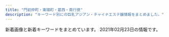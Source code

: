 ```yaml
---
title: "門前仲町・東陽町・葛西・南行徳"
description: "キーワード別にの巨乳アジアン・チャイナエステ嬢情報をまとめました。"
---
```


新着画像と新着キーワードをまとめています。
2021年02月23日の情報です。

<DmmAffiliateIns />
<KeywordTable
  shops={
    [
    {
        "name": "\u8ab0\u304c\u3044\u308b\u306e?",
        "url": "https://whois.iest.info/",
        "img_links": [],
        "keywords": {},
        "station": "\u897f\u845b\u897f\u99c5\u5317\u53e3"
    },
    {
        "name": "YOU\uff06I",
        "keywords": {},
        "img_links": [
            "http://eurynome-est.biz/css/staff/staff01.png",
            "http://eurynome-est.biz/css/m-top02.jpg",
            "http://eurynome-est.biz/css/m-left.jpg",
            "http://eurynome-est.biz/css/staff/staff05.png",
            "http://eurynome-est.biz/css/staff/staff02.png",
            "http://eurynome-est.biz/css/top-left01.jpg",
            "http://eurynome-est.biz/css/m-top-right03.jpg",
            "http://eurynome-est.biz/images/call.png",
            "http://eurynome-est.biz/css/m-head.jpg",
            "http://eurynome-est.biz/css/m-yejiao.jpg",
            "http://eurynome-est.biz/css/m-top-right04.jpg",
            "http://eurynome-est.biz/css/staff/staff03.png",
            "http://eurynome-est.biz/css/m-top-right01.jpg",
            "http://eurynome-est.biz/css/m-top-right02.jpg",
            "http://eurynome-est.biz/css/m-right.jpg"
        ],
        "station": "\u9580\u524d\u4ef2\u753a\u99c54\u756a\u51fa\u53e3",
        "url": "http://eurynome-est.biz/"
    },
    {
        "keywords": {
            "86": 1,
            "88": 2,
            "89": 3,
            "90": 6,
            "F": 1,
            "\u80f8": 1
        },
        "url": "http://lover.esnavi.work/",
        "name": "LOVER",
        "station": "\u6d66\u5b89\u99c5\u5317\u53e3",
        "img_links": [
            "http://lover.esnavi.work/2/uploadimg/1605023116.jpeg",
            "http://lover.esnavi.work/int2.png",
            "http://lover.esnavi.work/2/uploadimg/1608526967.jpeg",
            "http://lover.esnavi.work/int1.png",
            "http://lover.esnavi.work/sys1.jpg",
            "http://lover.esnavi.work/2/uploadimg/1605022914.jpeg",
            "http://lover.esnavi.work/2/uploadimg/1610349374.jpeg",
            "http://lover.esnavi.work/2/uploadimg/1605024124.jpeg",
            "http://lover.esnavi.work/head.jpg",
            "http://lover.esnavi.work/2/uploadimg/1605023598.jpeg",
            "http://lover.esnavi.work/2/uploadimg/1605023370.jpeg",
            "http://lover.esnavi.work/2/uploadimg/1605023511.jpeg",
            "http://lover.esnavi.work/2/uploadimg/1605023215.jpeg",
            "http://lover.esnavi.work/interior_t.jpg",
            "http://lover.esnavi.work/2/uploadimg/1611986397.png",
            "http://lover.esnavi.work/news.jpg",
            "http://lover.esnavi.work/staff_t.jpg",
            "http://lover.esnavi.work/2/uploadimg/1605023910.jpeg",
            "http://lover.esnavi.work/2/uploadimg/1607932603.jpeg",
            "http://lover.esnavi.work/ac2.jpg"
        ]
    },
    {
        "url": "https://esrouge.com/",
        "img_links": [
            "https://esrouge.com/staffPhoto/b20201127152713.jpg",
            "https://esrouge.com/staffPhoto/s20201127152801.jpg",
            "https://esrouge.com/staffPhoto/b20201127152747.jpg",
            "https://esrouge.com/staffPhoto/s20201127152815.jpg",
            "https://esrouge.com/staffPhoto/b20201127152730.jpg",
            "https://esrouge.com/staffPhoto/s20201127152730.jpg",
            "https://esrouge.com/staffPhoto/s20201127152747.jpg",
            "https://esrouge.com/staffPhoto/b20201127152801.jpg",
            "https://esrouge.com/uploadfiles/Image/F2816148-6C47-43CC-BE5D-9A699FA0D15C.jpeg",
            "https://esrouge.com/uploadfiles/Image/campaignEsrougeCom.jpg",
            "https://esrouge.com/staffPhoto/b20201127152815.jpg",
            "https://esrouge.com/staffPhoto/s20201127152713.jpg",
            "https://esrouge.com/images/siteName.jpg"
        ],
        "keywords": {
            "89": 4,
            "D": 12,
            "C": 2
        },
        "station": "\u897f\u845b\u897f\u99c5\u5317\u53e3",
        "name": "\u30eb\u30fc\u30b8\u30e5"
    },
    {
        "keywords": {
            "D": 6,
            "86": 2,
            "C": 2,
            "87": 6
        },
        "name": "\u5973\u306e\u9999\u308a",
        "url": "http://www.onnanokaori.mensest.com/",
        "img_links": [
            "http://www.onnanokaori.mensest.com/images/foot01.jpg",
            "http://www.onnanokaori.mensest.com/images/m-top003.jpg",
            "http://www.onnanokaori.mensest.com/images/call.png",
            "http://www.onnanokaori.mensest.com/files/005.jpg",
            "http://www.onnanokaori.mensest.com/files/002.jpg",
            "http://www.onnanokaori.mensest.com/files/001.jpg",
            "http://www.onnanokaori.mensest.com/files/003.jpg",
            "http://www.onnanokaori.mensest.com/images/m-head01.jpg"
        ],
        "station": "\u6d66\u5b89\u99c5\u5357\u53e3"
    },
    {
        "img_links": [
            "http://www.mens-royal.com/images/top02.jpg",
            "http://www.mens-royal.com/files/071-02.jpg",
            "http://www.mens-royal.com/images/room1.jpg",
            "http://www.mens-royal.com/images/s_link.png",
            "http://www.mens-royal.com/images/room4.jpg",
            "http://www.mens-royal.com/files/072-02.jpg",
            "http://www.mens-royal.com/images/top01.jpg",
            "http://www.mens-royal.com/images/link/koko_200x40.png",
            "http://www.mens-royal.com/images/room3.jpg",
            "http://www.mens-royal.com/images/mobile.jpg",
            "http://www.mens-royal.com/images/s_news.png",
            "http://www.mens-royal.com/files/042.jpg",
            "http://www.mens-royal.com/images/girl-z1.jpg",
            "http://www.mens-royal.com/files/067.jpg",
            "http://www.mens-royal.com/files/057-02.jpg",
            "http://www.mens-royal.com/images/nbj3.jpg",
            "http://www.mens-royal.com/images/girl-z2.jpg",
            "http://www.mens-royal.com/images/s_pick.png",
            "http://www.mens-royal.com/files/072.jpg",
            "http://www.mens-royal.com/files/071.jpg",
            "http://www.mens-royal.com/images/s_mobile.png",
            "http://www.mens-royal.com/images/s_staff.png",
            "http://www.mens-royal.com/images/room2.jpg",
            "http://www.mens-royal.com/files/057.jpg",
            "http://www.mens-royal.com/files/067-02.jpg",
            "http://www.mens-royal.com/files/063.jpg",
            "http://www.mens-royal.com/files/063-02.jpg",
            "http://www.mens-royal.com/files/042-02.jpg"
        ],
        "name": "Royal\uff5e\u30ed\u30a4\u30e4\u30eb\uff5e",
        "station": "\u845b\u897f\u99c5\u897f\u53e3",
        "url": "http://www.mens-royal.com/",
        "keywords": {
            "84": 2,
            "F": 4,
            "87": 2,
            "D": 2,
            "E": 4,
            "88": 8,
            "C": 16
        }
    },
    {
        "url": "https://cg.uouono.com/",
        "img_links": [],
        "keywords": {},
        "name": "CUTE GIRLS",
        "station": "\u897f\u845b\u897f\u99c5\u5357\u53e3"
    },
    {
        "img_links": [
            "http://www.momiyoshi.mesthe.com/images/mainImg_sub2.jpg",
            "http://www.momiyoshi.mesthe.com/files/013.jpg",
            "http://www.momiyoshi.mesthe.com/images/icon_top.png",
            "http://www.momiyoshi.mesthe.com/files/002-02.jpg",
            "http://www.momiyoshi.mesthe.com/files/001.jpg",
            "http://www.momiyoshi.mesthe.com/files/008-02.jpg",
            "http://www.momiyoshi.mesthe.com/images/btn2.png",
            "http://www.momiyoshi.mesthe.com/files/005.jpg",
            "http://www.momiyoshi.mesthe.com/files/002.jpg",
            "http://www.momiyoshi.mesthe.com/files/004-02.jpg",
            "http://www.momiyoshi.mesthe.com/files/003.jpg",
            "http://www.momiyoshi.mesthe.com/images/icon_info.png",
            "http://www.momiyoshi.mesthe.com/files/008.jpg",
            "http://www.momiyoshi.mesthe.com/files/001-02.jpg",
            "http://www.momiyoshi.mesthe.com/files/011-02.jpg",
            "http://www.momiyoshi.mesthe.com/images/mainImg_sub.jpg",
            "http://www.momiyoshi.mesthe.com/images/icon_staff.png",
            "http://www.momiyoshi.mesthe.com/images/icon_tel.png",
            "http://www.momiyoshi.mesthe.com/files/005-02.jpg",
            "http://www.momiyoshi.mesthe.com/files/012-02.jpg",
            "http://www.momiyoshi.mesthe.com/files/004.jpg",
            "http://www.momiyoshi.mesthe.com/files/013-02.jpg",
            "http://www.momiyoshi.mesthe.com/files/012.jpg",
            "http://www.momiyoshi.mesthe.com/files/003-02.jpg",
            "http://www.momiyoshi.mesthe.com/files/011.jpg"
        ],
        "station": "\u9580\u524d\u4ef2\u753a\u99c56\u756a\u51fa\u53e3",
        "name": "momiyoshi",
        "keywords": {
            "87": 16,
            "C": 12,
            "D": 24,
            "86": 12,
            "85": 8
        },
        "url": "http://www.momiyoshi.mesthe.com/"
    },
    {
        "station": "\u9580\u524d\u4ef2\u753a\u99c54\u756a\u53e3",
        "url": "http://www.bestlove.esjp.info/",
        "keywords": {
            "C": 2,
            "D": 6,
            "86": 2,
            "87": 4,
            "88": 2
        },
        "name": "Best Love",
        "img_links": [
            "http://www.bestlove.esjp.info/photo_news/upimg/61950600fc59c3ddfa_0.jpg",
            "http://www.bestlove.esjp.info/files/002.jpg",
            "http://www.bestlove.esjp.info/files/001.jpg",
            "http://www.bestlove.esjp.info/files/004.jpg",
            "http://www.bestlove.esjp.info/images/call.png",
            "http://www.bestlove.esjp.info/images/m-top-right04.jpg",
            "http://www.bestlove.esjp.info/photo_news/upimg/65783603359bb2417b_1.jpg",
            "http://www.bestlove.esjp.info/images/m-left.jpg",
            "http://www.bestlove.esjp.info/images/m-yejiao.jpg",
            "http://www.bestlove.esjp.info/images/m-head.jpg",
            "http://www.bestlove.esjp.info/photo_news/upimg/61950600fc59c3ddfa_1.jpg",
            "http://www.bestlove.esjp.info/photo_news/upimg/65783603359bb2417b_0.jpg",
            "http://www.bestlove.esjp.info/images/m-top03.jpg",
            "http://www.bestlove.esjp.info/images/m-top02.jpg",
            "http://www.bestlove.esjp.info/images/m-top-right03.jpg",
            "http://www.bestlove.esjp.info/images/m-right.jpg",
            "http://www.bestlove.esjp.info/images/top-left01.jpg",
            "http://www.bestlove.esjp.info/images/m-top-right02.jpg",
            "http://www.bestlove.esjp.info/files/003.jpg",
            "http://www.bestlove.esjp.info/images/m-top-right01.jpg"
        ]
    },
    {
        "img_links": [
            "http://www.yeraisha.esjp.info/photo_news/upimg/287805fc9ed3c6dfd5_0.jpg",
            "http://www.yeraisha.esjp.info/photo_news/upimg/657035f9ba51dd5f6b_0.jpg",
            "http://www.yeraisha.esjp.info/photo_news/upimg/96590602a02528f39e_0.jpg",
            "http://www.yeraisha.esjp.info/files/014-03.jpg",
            "http://www.yeraisha.esjp.info/files/002-02.jpg",
            "http://www.yeraisha.esjp.info/files/015.jpg",
            "http://www.yeraisha.esjp.info/files/003-02.jpg",
            "http://www.yeraisha.esjp.info/files/010-02.jpg",
            "http://www.yeraisha.esjp.info/files/010.jpg",
            "http://www.yeraisha.esjp.info/files/010-03.jpg",
            "http://www.yeraisha.esjp.info/files/001.jpg",
            "http://www.yeraisha.esjp.info/images/call.png",
            "http://www.yeraisha.esjp.info/files/011.jpg",
            "http://www.yeraisha.esjp.info/files/011-03.jpg",
            "http://www.yeraisha.esjp.info/files/016-03.jpg",
            "http://www.yeraisha.esjp.info/photo_news/upimg/103916020c5436cbc3_1.jpg",
            "http://www.yeraisha.esjp.info/files/001-03.jpg",
            "http://www.yeraisha.esjp.info/files/011-02.jpg",
            "http://www.yeraisha.esjp.info/files/015-02.jpg",
            "http://www.yeraisha.esjp.info/files/001-02.jpg",
            "http://www.yeraisha.esjp.info/images/m-head01.jpg",
            "http://www.yeraisha.esjp.info/files/014.jpg",
            "http://www.yeraisha.esjp.info/files/014-02.jpg",
            "http://www.yeraisha.esjp.info/files/003-03.jpg",
            "http://www.yeraisha.esjp.info/files/002-03.jpg",
            "http://www.yeraisha.esjp.info/files/002.jpg",
            "http://www.yeraisha.esjp.info/files/007-03.jpg",
            "http://www.yeraisha.esjp.info/photo_news/upimg/103916020c5436cbc3_0.jpg",
            "http://www.yeraisha.esjp.info/photo_news/upimg/541995f8e7a123b0df_1.jpg",
            "http://www.yeraisha.esjp.info/images/m-top003.jpg",
            "http://www.yeraisha.esjp.info/files/016.jpg",
            "http://www.yeraisha.esjp.info/photo_news/upimg/470435fe983ea66714_0.jpg",
            "http://www.yeraisha.esjp.info/photo_news/upimg/287876012472ea7f2e_1.jpg",
            "http://www.yeraisha.esjp.info/images/foot01.jpg",
            "http://www.yeraisha.esjp.info/files/016-02.jpg",
            "http://www.yeraisha.esjp.info/files/007-02.jpg",
            "http://www.yeraisha.esjp.info/photo_news/upimg/541995f8e7a123b0df_0.jpg",
            "http://www.yeraisha.esjp.info/photo_news/upimg/708855fa23e7b29bc6_1.jpg",
            "http://www.yeraisha.esjp.info/files/015-03.jpg",
            "http://www.yeraisha.esjp.info/images/m-top004.jpg",
            "http://www.yeraisha.esjp.info/files/003.jpg",
            "http://www.yeraisha.esjp.info/files/007.jpg",
            "http://www.yeraisha.esjp.info/photo_news/upimg/569645ff576e68a2f9_1.jpg"
        ],
        "name": "\u591c\u6765\u9999",
        "url": "http://www.yeraisha.esjp.info/",
        "station": "\u9580\u524d\u4ef2\u753a\u99c51\u756a\u51fa\u53e3",
        "keywords": {
            "87": 6,
            "86": 10,
            "C": 4,
            "D": 12,
            "88": 2
        }
    },
    {
        "name": "\u5922\u306e\u697d\u5712",
        "img_links": [],
        "station": "\u845b\u897f\u99c5",
        "url": "https://hananokoi.tyo.ac/",
        "keywords": {}
    },
    {
        "name": "sweet honey",
        "keywords": {
            "87": 6,
            "88": 3,
            "86": 6
        },
        "url": "http://massage-sweethoney.info/",
        "station": "\u9580\u524d\u4ef2\u753a\u99c56\u756a\u51fa\u53e3",
        "img_links": [
            "http://massage-sweethoney.info/i/img/st20.jpg",
            "http://massage-sweethoney.info/img/st21.jpg",
            "http://massage-sweethoney.info/i/img/paypay.jpg",
            "http://massage-sweethoney.info/img/st27.jpg",
            "http://massage-sweethoney.info/i/img/st28.jpg",
            "http://massage-sweethoney.info/i/img/st16.jpg",
            "http://massage-sweethoney.info/img/st026.jpg",
            "http://massage-sweethoney.info/img/head.jpg",
            "http://massage-sweethoney.info/i/img/st8.jpg",
            "http://massage-sweethoney.info/i/img/r3.jpg",
            "http://massage-sweethoney.info/i/img/r2.jpg",
            "http://massage-sweethoney.info/img/st26.jpg",
            "http://massage-sweethoney.info/img/credit.jpg",
            "http://massage-sweethoney.info/i/img/st27.jpg",
            "http://massage-sweethoney.info/i/img/cre.jpg",
            "http://massage-sweethoney.info/img/st024.jpg",
            "http://massage-sweethoney.info/img/st20.jpg",
            "http://massage-sweethoney.info/img/st22.jpg",
            "http://massage-sweethoney.info/img/st30.jpg",
            "http://massage-sweethoney.info/img/bb.png",
            "http://massage-sweethoney.info/img/mo.png",
            "http://massage-sweethoney.info/i/img/r4.jpg",
            "http://massage-sweethoney.info/img/nos.jpg",
            "http://massage-sweethoney.info/i/img/st9.jpg",
            "http://massage-sweethoney.info/img/st16.jpg",
            "http://massage-sweethoney.info/img/st29.jpg",
            "http://massage-sweethoney.info/img/st23.jpg",
            "http://massage-sweethoney.info/img/st9.jpg",
            "http://massage-sweethoney.info/i/img/st30.jpg",
            "http://massage-sweethoney.info/i/img/r1.jpg",
            "http://massage-sweethoney.info/img/st25.jpg",
            "http://massage-sweethoney.info/img/st10.jpg",
            "http://massage-sweethoney.info/img/st28.jpg",
            "http://massage-sweethoney.info/img/st24.jpg",
            "http://massage-sweethoney.info/i/img/st26.jpg",
            "http://massage-sweethoney.info/img/st8.jpg",
            "http://massage-sweethoney.info/i/img/st29.jpg"
        ]
    },
    {
        "img_links": [
            "http://www.sexy.esturl.com/images/pick.png",
            "http://www.sexy.esturl.com/files/004.jpg",
            "http://www.sexy.esturl.com/images/shop/shop01.jpg",
            "http://www.sexy.esturl.com/images/face.png",
            "http://www.sexy.esturl.com/files/002.jpg",
            "http://www.sexy.esturl.com/images/r2.jpg",
            "http://www.sexy.esturl.com/images/news.png",
            "http://www.sexy.esturl.com/files/001.jpg",
            "http://www.sexy.esturl.com/images/end.png",
            "http://www.sexy.esturl.com/files/003.jpg",
            "http://www.sexy.esturl.com/images/shop/shop02.jpg",
            "http://www.sexy.esturl.com/images/bj2.jpg",
            "http://www.sexy.esturl.com/images/r5.jpg",
            "http://www.sexy.esturl.com/images/shop/shop04.jpg",
            "http://www.sexy.esturl.com/images/s_link.png",
            "http://www.sexy.esturl.com/images/shop/shop03.jpg",
            "http://www.sexy.esturl.com/images/s_staff.png",
            "http://www.sexy.esturl.com/images/r4.jpg",
            "http://www.sexy.esturl.com/images/top.png",
            "http://www.sexy.esturl.com/images/r1.jpg"
        ],
        "name": "Sexy Girl",
        "station": "\u9580\u524d\u4ef2\u753a\u99c54\u756a\u53e3",
        "keywords": {
            "C": 2,
            "86": 1,
            "\u30bb\u30af\u30b7\u30fc": 13,
            "D": 2,
            "87": 3
        },
        "url": "http://www.sexy.esturl.com/"
    },
    {
        "station": "\u6728\u5834\u99c52\u756a\u53e3",
        "url": "http://aroma-resort.xyz/",
        "keywords": {
            "D": 4,
            "E": 3,
            "C": 1
        },
        "img_links": [
            "http://aroma-resort.xyz/images/main_bottom.png",
            "http://aroma-resort.xyz/images/s3.jpg",
            "http://aroma-resort.xyz/images/zi_massage.png",
            "http://aroma-resort.xyz/images/g1.jpg",
            "http://aroma-resort.xyz/images/g8.jpg",
            "http://aroma-resort.xyz/images/r1.jpg",
            "http://aroma-resort.xyz/images/mobile.jpg",
            "http://aroma-resort.xyz/images/g7.jpg",
            "http://aroma-resort.xyz/images/main_top.png",
            "http://aroma-resort.xyz/images/g6.jpg",
            "http://aroma-resort.xyz/images/new3.png",
            "http://aroma-resort.xyz/images/g5.jpg",
            "http://aroma-resort.xyz/images/g0.jpg",
            "http://aroma-resort.xyz/images/xian.png",
            "http://aroma-resort.xyz/images/s4.jpg",
            "http://aroma-resort.xyz/images/s1.jpg",
            "http://aroma-resort.xyz/images/infotiao1.jpg",
            "http://aroma-resort.xyz/images/tel.png",
            "http://aroma-resort.xyz/images/pick.png",
            "http://aroma-resort.xyz/images/g3.jpg",
            "http://aroma-resort.xyz/images/g4.jpg",
            "http://aroma-resort.xyz/images/r2.jpg",
            "http://aroma-resort.xyz/images/zi_staff.png",
            "http://aroma-resort.xyz/images/yuyu.jpg",
            "http://aroma-resort.xyz/images/r4.jpg",
            "http://aroma-resort.xyz/images/s5.jpg",
            "http://aroma-resort.xyz/images/new1.png",
            "http://aroma-resort.xyz/images/r3.jpg",
            "http://aroma-resort.xyz/images/s2.jpg",
            "http://aroma-resort.xyz/images/g2.jpg",
            "http://aroma-resort.xyz/images/service.png"
        ],
        "name": "\u30a2\u30ed\u30de\u30ea\u30be\u30fc\u30c8"
    },
    {
        "img_links": [
            "http://www.lover.iesjp.com/images/img_tel.png",
            "http://www.lover.iesjp.com/images/top.jpg",
            "http://www.lover.iesjp.com/files/002.jpg",
            "http://www.lover.iesjp.com/photo_news/upimg/16513602dc01faebf9_0.jpg",
            "http://www.lover.iesjp.com/images/tit_therapist.png",
            "http://www.lover.iesjp.com/images/sp_tit_therapist.png",
            "http://www.lover.iesjp.com/files/004-03.jpg",
            "http://www.lover.iesjp.com/files/005-02.jpg",
            "http://www.lover.iesjp.com/files/004.jpg",
            "http://www.lover.iesjp.com/files/002-03.jpg",
            "http://www.lover.iesjp.com/files/002-02.jpg",
            "http://www.lover.iesjp.com/files/001.jpg",
            "http://www.lover.iesjp.com/images/tit_new.png",
            "http://www.lover.iesjp.com/images/maining.jpg",
            "http://www.lover.iesjp.com/files/004-02.jpg",
            "http://www.lover.iesjp.com/photo_news/upimg/16513602dc01faebf9_1.jpg",
            "http://www.lover.iesjp.com/images/sp_top.jpg",
            "http://www.lover.iesjp.com/files/001-02.jpg",
            "http://www.lover.iesjp.com/images/sp_tit_new.png",
            "http://www.lover.iesjp.com/files/005-03.jpg",
            "http://www.lover.iesjp.com/files/001-03.jpg",
            "http://www.lover.iesjp.com/files/005.jpg"
        ],
        "name": "\u3044\u3061\u3054",
        "station": "\u9580\u524d\u4ef2\u753a\u99c56\u756a\u51fa\u53e3",
        "keywords": {
            "87": 18,
            "C": 6,
            "86": 6,
            "D": 18
        },
        "url": "http://www.lover.iesjp.com/"
    },
    {
        "name": "\u8776\u604b",
        "img_links": [
            "https://chokoi.tyo.cm/photos/sites/79/2021/01/2021011705333781.jpg",
            "https://chokoi.tyo.cm/images/link_nav06.jpg",
            "https://chokoi.tyo.cm/images/room3.jpg",
            "https://chokoi.tyo.cm/images/sp_nav02.png",
            "https://chokoi.tyo.cm/images/sp_end.jpg",
            "https://chokoi.tyo.cm/images/link_nav01.jpg",
            "https://chokoi.tyo.cm/images/re.png",
            "https://chokoi.tyo.cm/photos/sites/79/2020/11/2020111806404733.jpg",
            "https://chokoi.tyo.cm/images/sp_tit_news.png",
            "https://chokoi.tyo.cm/photos/sites/79/2020/11/2020111809493614.jpg",
            "https://chokoi.tyo.cm/images/sp_top.jpg",
            "https://chokoi.tyo.cm/images/top.png",
            "https://chokoi.tyo.cm/photos/sites/79/2020/11/2020111809515157.jpg",
            "https://chokoi.tyo.cm/images/end.png",
            "https://chokoi.tyo.cm/photos/sites/79/2020/11/2020111806404558.jpg",
            "https://chokoi.tyo.cm/images/room1.jpg",
            "https://chokoi.tyo.cm/images/room2.jpg",
            "https://chokoi.tyo.cm/photos/sites/79/2020/11/2020111806404634.jpg",
            "https://chokoi.tyo.cm/images/sp_nav01.png",
            "https://chokoi.tyo.cm/images/sp_nav03.png",
            "https://chokoi.tyo.cm/images/room4.jpg",
            "https://chokoi.tyo.cm/images/sp_tit_staff.png",
            "https://chokoi.tyo.cm/photos/sites/79/2020/11/2020111806404713.jpg",
            "https://chokoi.tyo.cm/images/img_service01.jpg",
            "https://chokoi.tyo.cm/images/img_service03.jpg",
            "https://chokoi.tyo.cm/photos/sites/79/2020/11/202011180701419.jpg",
            "https://chokoi.tyo.cm/images/img_service02.jpg",
            "https://chokoi.tyo.cm/images/link_nav05.jpg",
            "https://chokoi.tyo.cm/images/link_nav02.jpg",
            "https://chokoi.tyo.cm/images/link_nav04.jpg",
            "https://chokoi.tyo.cm/images/card.png",
            "https://chokoi.tyo.cm/images/link_nav03.jpg",
            "https://chokoi.tyo.cm/photos/sites/79/2020/11/2020111806404670.jpg"
        ],
        "url": "https://chokoi.tyo.cm/",
        "station": "\u6728\u5834\u99c54b\u51fa\u53e3",
        "keywords": {
            "E": 8,
            "C": 30,
            "83": 8,
            "D": 24,
            "85": 24,
            "F": 8,
            "86": 8,
            "88": 16
        }
    },
    {
        "station": "\u884c\u5fb3\u99c5\u5317\u53e3",
        "keywords": {
            "E": 7,
            "F": 63,
            "\u30bb\u30af\u30b7\u30fc": 55,
            "G": 1
        },
        "name": "Aries \u30a2\u30ea\u30a8\u30b9",
        "url": "http://es-chinese.info/",
        "img_links": [
            "http://es-chinese.info/wp-content/uploads/2020/12/haruxd1_\u526f\u672c-576x1024.jpg",
            "http://es-chinese.info/wp-content/uploads/2021/01/aoyixd5_\u526f\u672c-500x750.jpg",
            "http://es-chinese.info/wp-content/uploads/2020/11/sayumixd2_\u526f\u672c-221x300.jpg",
            "http://es-chinese.info/wp-content/uploads/2020/11/yukina2_\u526f\u672c-209x300.jpg",
            "http://es-chinese.info/wp-content/uploads/2021/01/aoyixd3_\u526f\u672c.jpg",
            "http://es-chinese.info/wp-content/uploads/2021/02/mireyixd2_\u526f\u672c-500x750.jpg",
            "http://es-chinese.info/wp-content/uploads/2021/01/aoyixd3_\u526f\u672c-500x750.jpg",
            "http://es-chinese.info/wp-content/uploads/2020/11/sayumixd3_\u526f\u672c.jpg",
            "http://es-chinese.info/wp-content/uploads/2020/09/ayimixd_\u526f\u672c-1-577x1024.jpg",
            "http://es-chinese.info/wp-content/uploads/2021/02/mireyixd1_\u526f\u672c-214x300.jpg",
            "http://es-chinese.info/wp-content/uploads/2021/02/mireyixd2_\u526f\u672c-216x300.jpg",
            "http://es-chinese.info/wp-content/uploads/2021/01/aoyixd3_\u526f\u672c-212x300.jpg",
            "http://es-chinese.info/wp-content/uploads/2019/12/WeChat-Image_20191207140959.jpg",
            "http://es-chinese.info/wp-content/uploads/2020/11/mayixd2_\u526f\u672c-162x300.jpg",
            "http://es-chinese.info/wp-content/uploads/2020/11/sayumixd1_\u526f\u672c.jpg",
            "http://es-chinese.info/wp-content/uploads/2020/09/hare1_\u526f\u672c-169x300.jpg",
            "http://es-chinese.info/wp-content/uploads/2020/09/hare1_\u526f\u672c-500x750.jpg",
            "http://es-chinese.info/wp-content/uploads/2020/11/sayumixd2_\u526f\u672c.jpg",
            "http://es-chinese.info/wp-content/uploads/2020/11/mayixd1_\u526f\u672c_\u526f\u672c.jpg",
            "http://es-chinese.info/wp-content/uploads/2020/11/akanexd5_\u526f\u672c-745x1024.jpg",
            "http://es-chinese.info/wp-content/uploads/2021/02/mireyixd1_\u526f\u672c-730x1024.jpg",
            "http://es-chinese.info/wp-content/uploads/2020/11/yukina2_\u526f\u672c.jpg",
            "http://es-chinese.info/wp-content/uploads/2021/01/aoyixd5_\u526f\u672c.jpg",
            "http://es-chinese.info/wp-content/uploads/2020/01/aya4_\u526f\u672c-500x750.jpg",
            "http://es-chinese.info/wp-content/uploads/2020/04/Aries3.jpg",
            "http://es-chinese.info/wp-content/uploads/2020/11/sayumixd1_\u526f\u672c-218x300.jpg",
            "http://es-chinese.info/wp-content/uploads/2021/02/mireyixd1_\u526f\u672c.jpg",
            "http://es-chinese.info/wp-content/uploads/2020/04/hina1_\u526f\u672c-167x300.jpg",
            "http://es-chinese.info/wp-content/uploads/2020/11/mayixd1_\u526f\u672c_\u526f\u672c-500x750.jpg",
            "http://es-chinese.info/wp-content/themes/template-salon2/images/noimg.jpg",
            "http://es-chinese.info/wp-content/themes/template-salon2/images/main1.jpg",
            "http://es-chinese.info/wp-content/uploads/2020/11/sayumixd1_\u526f\u672c-500x750.jpg",
            "http://es-chinese.info/wp-content/uploads/2021/02/mireyixd1_\u526f\u672c-500x750.jpg",
            "http://es-chinese.info/wp-content/uploads/2020/04/Aries3-500x750.jpg",
            "http://es-chinese.info/wp-content/uploads/2020/11/yukina2_\u526f\u672c-500x750.jpg",
            "http://es-chinese.info/wp-content/uploads/2021/01/eri2_\u526f\u672c-228x300.jpg",
            "http://es-chinese.info/wp-content/uploads/2020/11/mayixd2_\u526f\u672c-500x750.jpg",
            "http://es-chinese.info/wp-content/uploads/2020/11/yukina1_\u526f\u672c-500x750.jpg",
            "http://es-chinese.info/wp-content/uploads/2019/12/WeChat-Image_20191207141003.jpg",
            "http://es-chinese.info/wp-content/uploads/2021/02/mireyixd2_\u526f\u672c.jpg",
            "http://es-chinese.info/wp-content/uploads/2020/11/sayumixd3_\u526f\u672c-218x300.jpg",
            "http://es-chinese.info/wp-content/uploads/2020/12/haruxd1_\u526f\u672c-500x750.jpg",
            "http://es-chinese.info/wp-content/uploads/2020/11/sayumixd3_\u526f\u672c-500x750.jpg",
            "http://es-chinese.info/wp-content/themes/template-salon2/images/bnr.jpg",
            "http://es-chinese.info/wp-content/uploads/2019/12/WeChat-Image_20191207141010-768x1024.jpg",
            "http://es-chinese.info/wp-content/uploads/2020/04/hina2_\u526f\u672c_\u526f\u672c-167x300.jpg",
            "http://es-chinese.info/wp-content/uploads/2020/09/sana_\u526f\u672c-500x750.jpg",
            "http://es-chinese.info/wp-content/uploads/2019/12/WeChat-Image_20191207141006-768x1024.jpg",
            "http://es-chinese.info/wp-content/uploads/2021/01/eri2_\u526f\u672c-500x750.jpg",
            "http://es-chinese.info/wp-content/uploads/2021/01/eri1_\u526f\u672c-752x1024.jpg",
            "http://es-chinese.info/wp-content/uploads/2020/11/akanexd5_\u526f\u672c-500x750.jpg",
            "http://es-chinese.info/wp-content/uploads/2020/11/mayixd2_\u526f\u672c-552x1024.jpg",
            "http://es-chinese.info/wp-content/uploads/2020/09/ayimixd_\u526f\u672c-1-500x750.jpg",
            "http://es-chinese.info/wp-content/uploads/2020/09/ayimixd_\u526f\u672c-1-169x300.jpg",
            "http://es-chinese.info/wp-content/uploads/2020/11/akanexd5_\u526f\u672c-218x300.jpg",
            "http://es-chinese.info/wp-content/uploads/2020/04/hina1_\u526f\u672c-570x1024.jpg",
            "http://es-chinese.info/wp-content/uploads/2020/12/haruxd2_\u526f\u672c-169x300.jpg",
            "http://es-chinese.info/wp-content/uploads/2020/11/yukina1_\u526f\u672c-212x300.jpg",
            "http://es-chinese.info/wp-content/uploads/2021/01/aoyixd4_\u526f\u672c-212x300.jpg",
            "http://es-chinese.info/wp-content/uploads/2021/01/eri2_\u526f\u672c.jpg",
            "http://es-chinese.info/wp-content/uploads/2021/01/aoyixd5_\u526f\u672c-212x300.jpg",
            "http://es-chinese.info/wp-content/uploads/2020/11/sayumixd2_\u526f\u672c-500x750.jpg",
            "http://es-chinese.info/wp-content/uploads/2020/11/mayixd1_\u526f\u672c_\u526f\u672c-165x300.jpg",
            "http://es-chinese.info/wp-content/uploads/2020/11/mayixd2_\u526f\u672c.jpg",
            "http://es-chinese.info/wp-content/uploads/2020/04/hina1_\u526f\u672c-500x750.jpg",
            "http://es-chinese.info/wp-content/uploads/2020/11/yukina1_\u526f\u672c.jpg",
            "http://es-chinese.info/wp-content/uploads/2020/09/sana_\u526f\u672c-212x300.jpg",
            "http://es-chinese.info/wp-content/uploads/2020/12/haruxd1_\u526f\u672c-169x300.jpg",
            "http://es-chinese.info/wp-content/uploads/2020/11/akane2_\u526f\u672c-162x300.jpg",
            "http://es-chinese.info/wp-content/uploads/2021/01/eri1_\u526f\u672c.jpg",
            "http://es-chinese.info/wp-content/uploads/2021/01/eri1_\u526f\u672c-500x750.jpg",
            "http://es-chinese.info/wp-content/uploads/2020/12/haruxd1_\u526f\u672c.jpg",
            "http://es-chinese.info/wp-content/themes/template-salon2/images/header-tel.png"
        ]
    },
    {
        "keywords": {
            "88": 7,
            "86": 42,
            "D": 16,
            "C": 33
        },
        "station": "\u845b\u897f\u99c5\u535a\u7269\u9928\u53e3",
        "img_links": [
            "http://k-rlx.com/girl/01.jpg",
            "http://k-rlx.com/girl/013.jpg",
            "http://k-rlx.com/images/sub_24.jpg",
            "http://k-rlx.com/s/uploads/08.jpg",
            "http://k-rlx.com/s/image/nav_top.png",
            "http://k-rlx.com/s/uploads/01.jpg",
            "http://k-rlx.com/images/index_01.jpg",
            "http://k-rlx.com/girl/011.jpg",
            "http://k-rlx.com/s/images/acc_01.jpg",
            "http://k-rlx.com/s/images/t4.jpg",
            "http://k-rlx.com/s/images/slider/prev.png",
            "http://k-rlx.com/images/index_26.jpg",
            "http://k-rlx.com/s/images/acc_06.jpg",
            "http://k-rlx.com/girl/07.jpg",
            "http://k-rlx.com/images/index_02.jpg",
            "http://k-rlx.com/girl/03.jpg",
            "http://k-rlx.com/images/index_23.jpg",
            "http://k-rlx.com/images/02.jpg",
            "http://k-rlx.com/girl/08a.jpg",
            "http://k-rlx.com/s/image/nav_cast.png",
            "http://k-rlx.com/s/image/nav_manga.png",
            "http://k-rlx.com/s/images/service_01.png",
            "http://k-rlx.com/s/images/acc_03.jpg",
            "http://k-rlx.com/s/images/okubokomachi.jpg",
            "http://k-rlx.com/girl/09.jpg",
            "http://k-rlx.com/s/images/slider/1.jpg",
            "http://k-rlx.com/s/uploads/09.jpg",
            "http://k-rlx.com/s/uploads/04.jpg",
            "http://k-rlx.com/images/index_03.jpg",
            "http://k-rlx.com/s/uploads/02a.jpg",
            "http://k-rlx.com/s/images/slider/3.jpg",
            "http://k-rlx.com/s/images/service_03.png",
            "http://k-rlx.com/girl/05.jpg",
            "http://k-rlx.com/images/info_15.jpg",
            "http://k-rlx.com/s/uploads/06.jpg",
            "http://k-rlx.com/s/uploads/03.jpg",
            "http://k-rlx.com/s/image/nav_topics.png",
            "http://k-rlx.com/s/images/t3.jpg",
            "http://k-rlx.com/girl/012.jpg",
            "http://k-rlx.com/images/index_05.jpg",
            "http://k-rlx.com/images/index_27.jpg",
            "http://k-rlx.com/s/images/service_07.png",
            "http://k-rlx.com/s/uploads/07.jpg",
            "http://k-rlx.com/images/sub_13.jpg",
            "http://k-rlx.com/images/index_21.jpg",
            "http://k-rlx.com/girl/04.jpg",
            "http://k-rlx.com/s/images/acc_04.jpg",
            "http://k-rlx.com/girl/010.jpg",
            "http://k-rlx.com/images/info.jpg",
            "http://k-rlx.com/s/images/top_2.jpg",
            "http://k-rlx.com/images/index_07.jpg",
            "http://k-rlx.com/s/images/tel.png",
            "http://k-rlx.com/girl/06.jpg",
            "http://k-rlx.com/girl/00.jpg",
            "http://k-rlx.com/girl/02.jpg",
            "http://k-rlx.com/s/uploads/02.jpg",
            "http://k-rlx.com/s/images/slider/next.png",
            "http://k-rlx.com/images/about.jpg",
            "http://k-rlx.com/images/rec_15.jpg",
            "http://k-rlx.com/s/images/t2.jpg",
            "http://k-rlx.com/s/images/pc.png",
            "http://k-rlx.com/images/index_15.jpg",
            "http://k-rlx.com/images/rec.jpg",
            "http://k-rlx.com/images/staff_15.jpg",
            "http://k-rlx.com/s/images/acc_02.jpg",
            "http://k-rlx.com/girl/011a.jpg",
            "http://k-rlx.com/s/uploads/011.jpg",
            "http://k-rlx.com/s/images/slider/2.jpg",
            "http://k-rlx.com/girl/06a.jpg",
            "http://k-rlx.com/images/index_06.jpg",
            "http://k-rlx.com/girl/09a.jpg",
            "http://k-rlx.com/s/images/acc_05.jpg",
            "http://k-rlx.com/s/image/nav_hotel.png",
            "http://k-rlx.com/girl/05a.jpg",
            "http://k-rlx.com/s/uploads/05.jpg",
            "http://k-rlx.com/images/sub_22.jpg",
            "http://k-rlx.com/images/index_20.jpg",
            "http://k-rlx.com/girl/02a.jpg",
            "http://k-rlx.com/images/01.jpg",
            "http://k-rlx.com/images/index_04.jpg",
            "http://k-rlx.com/s/uploads/010.jpg",
            "http://k-rlx.com/s/uploads/05a.jpg",
            "http://k-rlx.com/s/images/t1.jpg",
            "http://k-rlx.com/girl/010a.jpg",
            "http://k-rlx.com/images/index_17.jpg",
            "http://k-rlx.com/images/index_28.jpg",
            "http://k-rlx.com/images/index_13.jpg",
            "http://k-rlx.com/girl/03a.jpg",
            "http://k-rlx.com/s/images/iphone.png",
            "http://k-rlx.com/girl/08.jpg",
            "http://k-rlx.com/s/image/nav_sys.png"
        ],
        "name": "Luna",
        "url": "http://k-rlx.com/"
    },
    {
        "name": "Angel Islands",
        "url": "http://blue-est.xyz/",
        "keywords": {
            "85": 1,
            "E": 1,
            "C": 7
        },
        "station": "\u884c\u5fb3\u99c5",
        "img_links": [
            "http://blue-est.xyz/images/pickt.png",
            "http://blue-est.xyz/images/r01.jpg",
            "http://blue-est.xyz/images/hana.jpg",
            "http://blue-est.xyz/images/h2.jpg",
            "http://blue-est.xyz/images/g18.jpg",
            "http://blue-est.xyz/images/na.jpg",
            "http://blue-est.xyz/images/g7.jpg",
            "http://blue-est.xyz/images/ggg.jpg",
            "http://blue-est.xyz/images/sr.jpg",
            "http://blue-est.xyz/images/lisa.jpg",
            "http://blue-est.xyz/images/laki.jpg",
            "http://blue-est.xyz/images/tite-staff.png",
            "http://blue-est.xyz/images/mina.jpg",
            "http://blue-est.xyz/images/g31.jpg",
            "http://blue-est.xyz/images/nnm.jpg",
            "http://blue-est.xyz/images/saki.jpg",
            "http://blue-est.xyz/images/lili.jpg",
            "http://blue-est.xyz/images/g9.jpg",
            "http://blue-est.xyz/images/mimi.jpg",
            "http://blue-est.xyz/images/gat.png",
            "http://blue-est.xyz/images/g1.jpg",
            "http://blue-est.xyz/images/aya.jpg",
            "http://blue-est.xyz/images/my.jpg",
            "http://blue-est.xyz/images/nana.jpg",
            "http://blue-est.xyz/images/ayk.jpg",
            "http://blue-est.xyz/images/newt.png",
            "http://blue-est.xyz/images/mm.jpg",
            "http://blue-est.xyz/images/momo.jpg",
            "http://blue-est.xyz/images/kaori.jpg",
            "http://blue-est.xyz/images/r02.jpg",
            "http://blue-est.xyz/images/g8.jpg",
            "http://blue-est.xyz/images/moe.jpg",
            "http://blue-est.xyz/images/top.png",
            "http://blue-est.xyz/images/g5.jpg",
            "http://blue-est.xyz/images/runa.jpg",
            "http://blue-est.xyz/images/miyu.jpg",
            "http://blue-est.xyz/images/y.jpg",
            "http://blue-est.xyz/images/lie.jpg",
            "http://blue-est.xyz/images/g6.jpg",
            "http://blue-est.xyz/images/g4.jpg",
            "http://blue-est.xyz/images/ayi.jpg",
            "http://blue-est.xyz/images/g0.jpg",
            "http://blue-est.xyz/images/h1.jpg",
            "http://blue-est.xyz/images/mobile.png"
        ]
    },
    {
        "url": "http://cuorea-massage.work/",
        "name": "\u30af\u30aa\u30ec\u30a2",
        "station": "\u6771\u967d\u753a\u99c54\u756a\u51fa\u53e3",
        "img_links": [
            "http://cuorea-massage.work/i/img/sta12.jpg",
            "http://cuorea-massage.work/img/st7.jpg",
            "http://cuorea-massage.work/i/img/sta21.jpg",
            "http://cuorea-massage.work/img/st04.jpg",
            "http://cuorea-massage.work/img/st17.jpg",
            "http://cuorea-massage.work/img/nos.jpg",
            "http://cuorea-massage.work/i/img/r1.jpg",
            "http://cuorea-massage.work/img/st15.jpg",
            "http://cuorea-massage.work/img/s13.jpg",
            "http://cuorea-massage.work/img/sta21.jpg",
            "http://cuorea-massage.work/i/img/sta16.jpg",
            "http://cuorea-massage.work/img/sta16.jpg",
            "http://cuorea-massage.work/img/st22.jpg",
            "http://cuorea-massage.work/img/s1.jpg",
            "http://cuorea-massage.work/img/m30.jpg",
            "http://cuorea-massage.work/img/st11.jpg",
            "http://cuorea-massage.work/i/img/r2.jpg",
            "http://cuorea-massage.work/img/s7.jpg",
            "http://cuorea-massage.work/img/m40.jpg",
            "http://cuorea-massage.work/i/img/sta17.jpg",
            "http://cuorea-massage.work/i/img/sta4.jpg",
            "http://cuorea-massage.work/i/img/st21.jpg",
            "http://cuorea-massage.work/img/st21.jpg",
            "http://cuorea-massage.work/img/head.jpg",
            "http://cuorea-massage.work/img/m1.jpg",
            "http://cuorea-massage.work/img/m6.jpg",
            "http://cuorea-massage.work/img/s22.jpg",
            "http://cuorea-massage.work/img/sta1.jpg",
            "http://cuorea-massage.work/img/botton.jpg",
            "http://cuorea-massage.work/img/m50.jpg",
            "http://cuorea-massage.work/img/sta11.jpg",
            "http://cuorea-massage.work/img/s11.jpg",
            "http://cuorea-massage.work/i/img/r3.jpg",
            "http://cuorea-massage.work/i/img/nos.jpg",
            "http://cuorea-massage.work/i/img/sta15.jpg",
            "http://cuorea-massage.work/img/s12.jpg",
            "http://cuorea-massage.work/img/s16.jpg",
            "http://cuorea-massage.work/i/img/sta22.jpg",
            "http://cuorea-massage.work/img/sta13.jpg",
            "http://cuorea-massage.work/img/sta4.jpg",
            "http://cuorea-massage.work/img/st16.jpg",
            "http://cuorea-massage.work/img/s15.jpg",
            "http://cuorea-massage.work/img/m5.jpg",
            "http://cuorea-massage.work/img/st1.jpg",
            "http://cuorea-massage.work/img/m4.jpg",
            "http://cuorea-massage.work/img/sta15.jpg",
            "http://cuorea-massage.work/img/st19.jpg",
            "http://cuorea-massage.work/img/sta7.jpg",
            "http://cuorea-massage.work/img/st13.jpg",
            "http://cuorea-massage.work/img/s21.jpg",
            "http://cuorea-massage.work/img/st12.jpg",
            "http://cuorea-massage.work/i/img/paypay.jpg",
            "http://cuorea-massage.work/img/sta22.jpg",
            "http://cuorea-massage.work/i/img/sta11.jpg",
            "http://cuorea-massage.work/img/sta19.jpg",
            "http://cuorea-massage.work/i/img/sta7.jpg",
            "http://cuorea-massage.work/img/fla.jpg",
            "http://cuorea-massage.work/img/m60.jpg",
            "http://cuorea-massage.work/img/sta17.jpg",
            "http://cuorea-massage.work/img/s4.jpg",
            "http://cuorea-massage.work/i/img/sta1.jpg",
            "http://cuorea-massage.work/img/fla-2.jpg",
            "http://cuorea-massage.work/img/m3.jpg",
            "http://cuorea-massage.work/img/credit.jpg",
            "http://cuorea-massage.work/img/st4.jpg",
            "http://cuorea-massage.work/img/m20.jpg",
            "http://cuorea-massage.work/img/st015.jpg",
            "http://cuorea-massage.work/i/img/sta19.jpg",
            "http://cuorea-massage.work/img/m2.jpg",
            "http://cuorea-massage.work/img/sta12.jpg",
            "http://cuorea-massage.work/img/s19.jpg"
        ],
        "keywords": {
            "E": 7,
            "C": 20,
            "D": 19,
            "85": 3,
            "88": 4,
            "86": 15,
            "87": 5
        }
    },
    {
        "keywords": {},
        "img_links": [
            "http://iyasinote.xyz/_src/20272623/back.png",
            "http://iyasinote.xyz/_src/20272570/dscf1336.jpg",
            "http://iyasinote.xyz/_src/20272584/tel.png",
            "http://iyasinote.xyz/_src/23776260/wechatimg249_20180701185537417.jpg",
            "http://iyasinote.xyz/_src/20272575/sign.png",
            "http://iyasinote.xyz/_src/20272628/x1.png",
            "http://iyasinote.xyz/_src/20850011/s2.jpg",
            "http://iyasinote.xyz/_src/20272618/x3.png",
            "http://iyasinote.xyz/_src/20272585/back.png",
            "http://iyasinote.xyz/_src/20272614/x1.png",
            "http://iyasinote.xyz/_src/20272684/s2.jpg",
            "http://iyasinote.xyz/_src/20272578/b1.png",
            "http://iyasinote.xyz/_src/20272594/x3.png",
            "http://iyasinote.xyz/_src/20272636/back.png",
            "http://iyasinote.xyz/_src/20272581/sign.png",
            "http://iyasinote.xyz/_src/23776259/wechatimg249_20180701185537417.jpg",
            "http://iyasinote.xyz/_src/20272668/info1.png",
            "http://iyasinote.xyz/_src/20272641/index_11.png",
            "http://iyasinote.xyz/_src/20272683/s3.jpg",
            "http://iyasinote.xyz/_src/20272569/_x1m6343.jpg",
            "http://iyasinote.xyz/_src/20272571/img20160403102850637767.jpg",
            "http://iyasinote.xyz/_src/20272573/b1.png",
            "http://iyasinote.xyz/_src/20272612/sign.png",
            "http://iyasinote.xyz/_src/20272639/index_04.png",
            "http://iyasinote.xyz/_src/20272602/sign.png",
            "http://iyasinote.xyz/_src/20272583/tel.png",
            "http://iyasinote.xyz/_src/20272642/index_08.png",
            "http://iyasinote.xyz/_src/20272644/s1.jpg",
            "http://iyasinote.xyz/_src/20272640/index_05.png",
            "http://iyasinote.xyz/_src/20272643/index_09.png",
            "http://iyasinote.xyz/_src/20272608/back.png",
            "http://iyasinote.xyz/_src/20272568/img20151209023726260995.jpg",
            "http://iyasinote.xyz/_src/20850017/s3.jpg",
            "http://iyasinote.xyz/_src/20272567/sign.png",
            "http://iyasinote.xyz/_src/20272588/sign.png",
            "http://iyasinote.xyz/_src/20272665/img20160204005259325917.jpg",
            "http://iyasinote.xyz/_src/32108882/img20190623174539069990.jpg",
            "http://iyasinote.xyz/_src/20850006/s1.jpg",
            "http://iyasinote.xyz/_src/20272599/back.png",
            "http://iyasinote.xyz/_src/20272590/x1.png",
            "http://iyasinote.xyz/_src/20272626/sign.png",
            "http://iyasinote.xyz/_src/21196925/img20180526163006762357.jpg",
            "http://iyasinote.xyz/_src/20272631/x3.png"
        ],
        "name": "\u30ea\u30d5\u30ec\u30c3\u30b7\u30e5",
        "url": "http://iyasinote.xyz/",
        "station": "\u6728\u5834\u99c5A4\u51fa\u53e3"
    },
    {
        "name": "\u884c\u5fb3\u5b66\u5712",
        "url": "http://gakuen.xyz.mn/",
        "img_links": [
            "http://gakuen.xyz.mn/photos/sites/71/2020/07/2020072818553775.jpg",
            "http://gakuen.xyz.mn/photos/sites/71/2021/01/2021011516005173-e1610694059751.jpeg",
            "http://gakuen.xyz.mn/photos/sites/71/2020/10/2020100218202785.jpg",
            "http://gakuen.xyz.mn/photos/sites/71/2020/02/2020022210241571.jpg",
            "http://gakuen.xyz.mn/images/g3.jpg",
            "http://gakuen.xyz.mn/images/info.jpg",
            "http://gakuen.xyz.mn/images/mobile.jpg",
            "http://gakuen.xyz.mn/images/g13.jpg",
            "http://gakuen.xyz.mn/photos/sites/71/2021/01/2021011516005173.jpeg",
            "http://gakuen.xyz.mn/photos/sites/71/2020/01/2020011015294716.jpg",
            "http://gakuen.xyz.mn/images/s_link.jpg",
            "http://gakuen.xyz.mn/images/s_cosplay.jpg",
            "http://gakuen.xyz.mn/photos/sites/71/2020/02/2020020317060366.jpg",
            "http://gakuen.xyz.mn/images/g15.jpg",
            "http://gakuen.xyz.mn/images/info2.jpg",
            "http://gakuen.xyz.mn/photos/sites/71/2021/02/2021021817293677-e1613636993918.jpeg",
            "http://gakuen.xyz.mn/photos/sites/71/2020/03/2020032610084881.jpg",
            "http://gakuen.xyz.mn/images/g17.jpg",
            "http://gakuen.xyz.mn/photos/sites/71/2020/12/2020122014304059.jpg",
            "http://gakuen.xyz.mn/images/g2.jpg",
            "http://gakuen.xyz.mn/photos/sites/71/2021/01/202102011731027-e1612168271962.jpeg",
            "http://gakuen.xyz.mn/photos/sites/71/2020/02/2020020317175855.jpg",
            "http://gakuen.xyz.mn/photos/sites/71/2020/06/2020062103465735-e1592678831205.jpeg",
            "http://gakuen.xyz.mn/images/g7.jpg",
            "http://gakuen.xyz.mn/photos/sites/71/2020/09/2020092819121522.jpg",
            "http://gakuen.xyz.mn/photos/sites/71/2020/11/2020112517584561.jpg",
            "http://gakuen.xyz.mn/images/1.jpg",
            "http://gakuen.xyz.mn/photos/sites/71/2020/04/2020040816463188.jpg",
            "http://gakuen.xyz.mn/photos/sites/71/2020/08/2020081616440837.jpg",
            "http://gakuen.xyz.mn/photos/sites/71/2019/10/2019102420321841.jpg",
            "http://gakuen.xyz.mn/images/g10.jpg",
            "http://gakuen.xyz.mn/images/news1.jpg",
            "http://gakuen.xyz.mn/photos/sites/71/2019/12/2019121619230170.jpg",
            "http://gakuen.xyz.mn/images/g1.jpg",
            "http://gakuen.xyz.mn/photos/sites/71/2020/06/2020062110420119.jpg",
            "http://gakuen.xyz.mn/photos/sites/71/2020/02/202002221023280.jpg",
            "http://gakuen.xyz.mn/photos/sites/71/2020/11/2020111416130515.jpg",
            "http://gakuen.xyz.mn/photos/sites/71/2019/10/2019101811500268.jpg",
            "http://gakuen.xyz.mn/images/staff_bj3.jpg",
            "http://gakuen.xyz.mn/images/g8.jpg",
            "http://gakuen.xyz.mn/images/s_staff.jpg",
            "http://gakuen.xyz.mn/images/pick.jpg",
            "http://gakuen.xyz.mn/images/top.jpg",
            "http://gakuen.xyz.mn/photos/sites/71/2020/02/2020021414323643.jpg",
            "http://gakuen.xyz.mn/photos/sites/71/2020/06/2020061015582330.jpg",
            "http://gakuen.xyz.mn/photos/sites/71/2020/07/2020072818525399-e1595929983556.jpeg",
            "http://gakuen.xyz.mn/photos/sites/71/2020/10/2020102412595563.jpg",
            "http://gakuen.xyz.mn/photos/sites/71/2019/09/2019092719211853.jpg",
            "http://gakuen.xyz.mn/photos/sites/71/2019/09/2019092719211544.jpg",
            "http://gakuen.xyz.mn/photos/sites/71/2020/02/2020022618290662.jpg",
            "http://gakuen.xyz.mn/photos/sites/71/2019/10/2019102816572380.jpg",
            "http://gakuen.xyz.mn/photos/sites/71/2020/03/2020030915313184.jpeg",
            "http://gakuen.xyz.mn/photos/sites/71/2020/01/2020010713430218.jpg",
            "http://gakuen.xyz.mn/photos/sites/71/2019/11/2019111517040618.jpg",
            "http://gakuen.xyz.mn/photos/sites/71/2019/10/2019101811390877.jpg",
            "http://gakuen.xyz.mn/images/2.jpg",
            "http://gakuen.xyz.mn/photos/sites/71/2019/12/2019120817483319.jpg",
            "http://gakuen.xyz.mn/images/g16.jpg"
        ],
        "keywords": {
            "F": 6,
            "E": 2,
            "G": 2
        },
        "station": "\u884c\u5fb3\u99c5\u5357\u53e3"
    },
    {
        "name": "You And Me",
        "station": "\u9580\u524d\u4ef2\u753a\u99c52\u756a\u51fa\u53e3",
        "keywords": {},
        "img_links": [
            "http://youandme.jpest.net/uploads//sites/19/2020/09/g2-2.jpg",
            "http://youandme.jpest.net/uploads//sites/19/2020/10/1.jpg",
            "http://youandme.jpest.net/uploads//sites/19/2020/12/a4.jpg",
            "http://youandme.jpest.net/uploads//sites/19/2020/09/pick.jpg",
            "http://youandme.jpest.net/uploads//sites/19/2020/09/g3-2.jpg",
            "http://youandme.jpest.net/uploads//sites/19/2020/09/news.jpg",
            "http://youandme.jpest.net/uploads//sites/19/2020/09/1.jpg",
            "http://youandme.jpest.net/uploads//sites/19/2020/09/mobile.jpg",
            "http://youandme.jpest.net/uploads//sites/19/elementor/thumbs/1-own10vfe1hff8c8ts2x3c73w1gcky7tazd16hc9jek.jpg",
            "http://youandme.jpest.net/uploads//sites/19/2020/09/g4-2.jpg",
            "http://youandme.jpest.net/uploads//sites/19/2021/02/g3.jpg",
            "http://youandme.jpest.net/uploads//sites/19/elementor/thumbs/g3-2-ovtnoxj0herfda8sgqdu3i0ozso844lr0cceku1toc.jpg",
            "http://youandme.jpest.net/uploads//sites/19/2020/12/a3.jpg",
            "http://youandme.jpest.net/uploads//sites/19/2020/09/s_staff.png",
            "http://youandme.jpest.net/uploads//sites/19/2020/09/g5-1.jpg",
            "http://youandme.jpest.net/uploads//sites/19/2020/09/top-3.jpg",
            "http://youandme.jpest.net/uploads//sites/19/elementor/thumbs/g5-1-ovsa7s6s06i59zgm4bkysgtdltq5bskh4h6fo0z69o.jpg",
            "http://youandme.jpest.net/uploads//sites/19/2020/09/top1-3.jpg",
            "http://youandme.jpest.net/uploads//sites/19/elementor/thumbs/g4-2-ovtnpx8vp44bmgswo5tnq907kfs68mjjt94utckv3w.jpg",
            "http://youandme.jpest.net/uploads//sites/19/2020/09/r3.jpg",
            "http://youandme.jpest.net/uploads//sites/19/2020/12/a2.jpg",
            "http://youandme.jpest.net/uploads//sites/19/elementor/thumbs/g2-2-ovtno69oz7q40lcdvwlnl6wbrmekwwlj8lfbnt68os.jpg",
            "http://youandme.jpest.net/uploads//sites/19/2020/12/a1.jpg",
            "http://youandme.jpest.net/uploads//sites/19/2020/09/r2.jpg",
            "http://youandme.jpest.net/uploads//sites/19/2020/09/r1.jpg",
            "http://youandme.jpest.net/uploads//sites/19/2020/09/r4.jpg"
        ],
        "url": "http://youandme.jpest.net/"
    },
    {
        "url": "https://277025115.wixsite.com/mysite-1/",
        "name": "MINAEN",
        "keywords": {
            "\u4e73": 1
        },
        "img_links": [
            "https://static.wixstatic.com/media/1fd55af04cc9e233f6ca4e29b72ebb00.png",
            "https://static.wixstatic.com/media/0e987e_f81114d4a5824d15974d25ecb4b8bdf0~mv2.png",
            "https://static.wixstatic.com/media/0e987e_cfdd0d64f4194102b1b5e79b9f13ab93~mv2_d_3225_2419_s_4_2.jpg",
            "https://static.wixstatic.com/media/0e987e_a1b224f50322408086988edc5198b273~mv2.jpg",
            "https://static.wixstatic.com/media/0e987e_66104f110fe3427aad9bb0b8a4442826~mv2.jpg",
            "https://static.wixstatic.com/media/0e987e_66dae9fff67a4a7a8ae0dc9e20f796f8~mv2.png",
            "https://static.wixstatic.com/media/0e987e_1b192f7e81e74112b0226c8e6a717c8f~mv2.jpg",
            "https://static.wixstatic.com/media/0e987e_4eea8036a1684d93b818072fe6423fa4~mv2.jpg",
            "https://static.wixstatic.com/media/0e987e_1679ce0bb843404cba048e3d4a181a6c~mv2_d_2207_3225_s_2.jpg",
            "https://static.wixstatic.com/media/0e987e_04865866db29405f837253bbbb514370~mv2.jpg",
            "https://static.wixstatic.com/media/41d000_8ebb7d13d81ea4139c54644b997e8076.png"
        ],
        "station": "\u7be0\u5d0e\u99c5\u897f\u53e3"
    },
    {
        "keywords": {
            "E": 90,
            "84": 45,
            "88": 45,
            "90": 45,
            "82": 45,
            "86": 90,
            "D": 540,
            "83": 135,
            "C": 77,
            "85": 270
        },
        "img_links": [
            "http://sanand.xyz.mn/images/s_pick.jpg",
            "http://sanand.xyz.mn/images/s_face.jpg",
            "http://sanand.xyz.mn/photos/sites/90/2020/05/2020053110211696.jpg",
            "http://sanand.xyz.mn/photos/sites/90/2020/05/202005060119462.jpg",
            "http://sanand.xyz.mn/images/mobile.jpg",
            "http://sanand.xyz.mn/photos/sites/90/2020/01/202001020833354.jpg",
            "http://sanand.xyz.mn/photos/sites/90/2020/07/202007040128087.jpg",
            "http://sanand.xyz.mn/photos/sites/90/2020/05/2020050601194464.jpg",
            "http://sanand.xyz.mn/photos/sites/90/2020/03/2020031206204519.jpg",
            "http://sanand.xyz.mn/images/xin.jpg",
            "http://sanand.xyz.mn/photos/sites/90/2020/01/2020011101185841.jpg",
            "http://sanand.xyz.mn/images/top.png",
            "http://sanand.xyz.mn/images/s2.jpg",
            "http://sanand.xyz.mn/photos/sites/90/2020/01/2020012107105138.jpg",
            "http://sanand.xyz.mn/photos/sites/90/2020/01/2020011501300273.jpg",
            "http://sanand.xyz.mn/images/s_link.jpg",
            "http://sanand.xyz.mn/images/s_news.jpg",
            "http://sanand.xyz.mn/images/s1.jpg",
            "http://sanand.xyz.mn/photos/sites/90/2019/11/2019111403181636.jpg",
            "http://sanand.xyz.mn/photos/sites/90/2019/11/2019112704233985.jpg",
            "http://sanand.xyz.mn/images/s_staff.jpg",
            "http://sanand.xyz.mn/photos/sites/90/2019/11/2019112704234232.jpg",
            "http://sanand.xyz.mn/photos/sites/90/2020/03/2020031401200395.jpg",
            "http://sanand.xyz.mn/photos/sites/90/2020/01/2020010108004539.jpg",
            "http://sanand.xyz.mn/photos/sites/90/2019/11/2019111403182365.jpg",
            "http://sanand.xyz.mn/photos/sites/90/2019/12/2019121604305596.jpg"
        ],
        "name": "SANAND\u30fb\u30b5\u30ca\u30f3\u30c9",
        "url": "http://sanand.xyz.mn/",
        "station": "\u884c\u5fb3\u99c5\u5357\u53e3"
    },
    {
        "keywords": {},
        "name": "Shamballa\uff5e\u30b7\u30e3\u30f3\u30d0\u30e9",
        "url": "http://hi-msg.com/shamballa/",
        "img_links": [],
        "station": "\u7be0\u5d0e\u99c5\u5317\u53e3"
    },
    {
        "keywords": {
            "87": 3,
            "88": 5,
            "C": 17,
            "86": 1
        },
        "url": "http://lamar-massage.work/",
        "station": "\u9580\u524d\u4ef2\u753a\u99c53\u756a\u53e3",
        "name": "\u30e9\u30fb\u30e1\u30fc\u30eb",
        "img_links": [
            "http://lamar-massage.work/img/sta30.png",
            "http://lamar-massage.work/i/img/sm.jpg",
            "http://lamar-massage.work/img/s35.jpg",
            "http://lamar-massage.work/img/st35.jpg",
            "http://lamar-massage.work/i/img/sta23.png",
            "http://lamar-massage.work/i/img/top.jpg",
            "http://lamar-massage.work/img/s34.jpg",
            "http://lamar-massage.work/img/link-4.png",
            "http://lamar-massage.work/img/sta29.png",
            "http://lamar-massage.work/img/ss35.jpg",
            "http://lamar-massage.work/img/link-3.png",
            "http://lamar-massage.work/img/sta31.png",
            "http://lamar-massage.work/img/s30.png",
            "http://lamar-massage.work/i/img/sta34.jpg",
            "http://lamar-massage.work/img/s31.png",
            "http://lamar-massage.work/img/st28.png",
            "http://lamar-massage.work/img/link-1.png",
            "http://lamar-massage.work/img/sta34.jpg",
            "http://lamar-massage.work/i/img/sta30.png",
            "http://lamar-massage.work/img/sta35.jpg",
            "http://lamar-massage.work/img/bottom.png",
            "http://lamar-massage.work/i/img/sta29.png",
            "http://lamar-massage.work/img/sta28.png",
            "http://lamar-massage.work/i/img/sta14.png",
            "http://lamar-massage.work/img/st14.png",
            "http://lamar-massage.work/i/img/r2.jpg",
            "http://lamar-massage.work/i/img/r3.jpg",
            "http://lamar-massage.work/i/img/sta28.png",
            "http://lamar-massage.work/img/sta14.png",
            "http://lamar-massage.work/img/st33.png",
            "http://lamar-massage.work/i/img/sta24.png",
            "http://lamar-massage.work/img/nos.png",
            "http://lamar-massage.work/img/ss14.png",
            "http://lamar-massage.work/i/img/r4.jpg",
            "http://lamar-massage.work/img/mo.png",
            "http://lamar-massage.work/img/st29.png",
            "http://lamar-massage.work/img/st34.jpg",
            "http://lamar-massage.work/img/s14.png",
            "http://lamar-massage.work/img/s32.png",
            "http://lamar-massage.work/i/img/sta33.png",
            "http://lamar-massage.work/i/img/sta35.jpg",
            "http://lamar-massage.work/img/head.png",
            "http://lamar-massage.work/img/st30.png",
            "http://lamar-massage.work/img/st32.png",
            "http://lamar-massage.work/img/st31.png",
            "http://lamar-massage.work/img/link-2.png",
            "http://lamar-massage.work/img/s28.png",
            "http://lamar-massage.work/img/sta33.png",
            "http://lamar-massage.work/i/img/sta32.png",
            "http://lamar-massage.work/img/sta32.png",
            "http://lamar-massage.work/i/img/sta31.png"
        ]
    },
    {
        "keywords": {},
        "station": "\u6728\u5834\u99c52\u756a\u51fa\u53e3",
        "url": "http://soft-room.work/",
        "img_links": [
            "http://soft-room.work/sp/staff/rina.jpg",
            "http://soft-room.work/images/news_b.jpg",
            "http://soft-room.work/staff/sora.jpg",
            "http://soft-room.work/images/7.jpg",
            "http://soft-room.work/img/mina1.jpg",
            "http://soft-room.work/sp/img/mina1.jpg",
            "http://soft-room.work/images/interior_t.jpg",
            "http://soft-room.work/sp/images/sys2.jpg",
            "http://soft-room.work/sp/images/footer.jpg",
            "http://soft-room.work/staff/yui.jpg",
            "http://soft-room.work/images/tr.jpg",
            "http://soft-room.work/sp/menu/top.jpg",
            "http://soft-room.work/sp/images/ac1.jpg",
            "http://soft-room.work/img/juri1.jpg",
            "http://soft-room.work/sp/images/head.jpg",
            "http://soft-room.work/images/16.jpg",
            "http://soft-room.work/sp/staff/mei.jpg",
            "http://soft-room.work/images/sm.jpg",
            "http://soft-room.work/sp/img/rin1.jpg",
            "http://soft-room.work/staff/mina.jpg",
            "http://soft-room.work/sp/images/rec1.jpg",
            "http://soft-room.work/images/int2.jpg",
            "http://soft-room.work/img/yui1.jpg",
            "http://soft-room.work/staff/mei.jpg",
            "http://soft-room.work/sp/images/newsb.png",
            "http://soft-room.work/sp/staff/rin.jpg",
            "http://soft-room.work/sp/images/int4.jpg",
            "http://soft-room.work/sp/images/int1.jpg",
            "http://soft-room.work/sp/staff/mina.jpg",
            "http://soft-room.work/images/tgirl.jpg",
            "http://soft-room.work/sp/menu/staff.jpg",
            "http://soft-room.work/sp/images/b1.jpg",
            "http://soft-room.work/img/riri1.jpg",
            "http://soft-room.work/images/int1.jpg",
            "http://soft-room.work/images/4.jpg",
            "http://soft-room.work/images/sys3.jpg",
            "http://soft-room.work/staff/juri.jpg",
            "http://soft-room.work/sp/staff/sora.jpg",
            "http://soft-room.work/images/2.jpg",
            "http://soft-room.work/sp/images/news.jpg",
            "http://soft-room.work/staff/rin.jpg",
            "http://soft-room.work/sp/img/riri1.jpg",
            "http://soft-room.work/images/6.jpg",
            "http://soft-room.work/sp/staff/riri.jpg",
            "http://soft-room.work/images/news_t.jpg",
            "http://soft-room.work/sp/img/juri1.jpg",
            "http://soft-room.work/images/rec1.jpg",
            "http://soft-room.work/sp/img/mirai1.jpg",
            "http://soft-room.work/sp/images/tel.jpg",
            "http://soft-room.work/images/3.jpg",
            "http://soft-room.work/sp/images/concept.jpg",
            "http://soft-room.work/sp/images/int3.jpg",
            "http://soft-room.work/images/b1.jpg",
            "http://soft-room.work/sp/staff/mirai.jpg",
            "http://soft-room.work/images/sys1.jpg",
            "http://soft-room.work/sp/images/staff_t.jpg",
            "http://soft-room.work/sp/staff/yui.jpg",
            "http://soft-room.work/sp/images/int2.jpg",
            "http://soft-room.work/staff/rina.jpg",
            "http://soft-room.work/staff/mirai.jpg",
            "http://soft-room.work/images/12.jpg",
            "http://soft-room.work/images/1.jpg",
            "http://soft-room.work/img/mei1.jpg",
            "http://soft-room.work/sp/img/yui1.jpg",
            "http://soft-room.work/sp/images/sys1.jpg",
            "http://soft-room.work/img/rina2.jpg",
            "http://soft-room.work/sp/images/rec2.jpg",
            "http://soft-room.work/images/staff_t.jpg",
            "http://soft-room.work/img/rina1.jpg",
            "http://soft-room.work/sp/img/rina1.jpg",
            "http://soft-room.work/img/rin1.jpg",
            "http://soft-room.work/images/head.jpg",
            "http://soft-room.work/images/sys2.jpg",
            "http://soft-room.work/images/rec2.jpg",
            "http://soft-room.work/sp/img/sora1.jpg",
            "http://soft-room.work/img/sora1.jpg",
            "http://soft-room.work/images/concept.jpg",
            "http://soft-room.work/images/11.jpg",
            "http://soft-room.work/sp/images/ta.jpg",
            "http://soft-room.work/sp/staff/juri.jpg",
            "http://soft-room.work/sp/images/interior_t.jpg",
            "http://soft-room.work/sp/images/sys3.jpg",
            "http://soft-room.work/images/ac1.jpg",
            "http://soft-room.work/sp/img/mei1.jpg",
            "http://soft-room.work/img/mirai1.jpg",
            "http://soft-room.work/sp/images/topgirl.jpg",
            "http://soft-room.work/images/newface.jpg",
            "http://soft-room.work/sp/img/rina2.jpg",
            "http://soft-room.work/staff/riri.jpg"
        ],
        "name": "\u30bd\u30d5\u30c8\u306a\u7a7a\u9593"
    },
    {
        "url": "http://aphrodite-est.xyz/",
        "img_links": [
            "http://aphrodite-est.xyz/img/tel.png",
            "http://aphrodite-est.xyz/img/nav-001.png",
            "http://aphrodite-est.xyz/img/cg08.png",
            "http://aphrodite-est.xyz/img/cg041.png",
            "http://aphrodite-est.xyz/img/nav-006.png",
            "http://aphrodite-est.xyz/img/top01.png",
            "http://aphrodite-est.xyz/img/nav-002.png",
            "http://aphrodite-est.xyz/img/cg02.png",
            "http://aphrodite-est.xyz/img/cg05.png",
            "http://aphrodite-est.xyz/img/cg06.png",
            "http://aphrodite-est.xyz/img/nav-004.png",
            "http://aphrodite-est.xyz/img/cg04.png",
            "http://aphrodite-est.xyz/img/cg03.png",
            "http://aphrodite-est.xyz/img/no.png",
            "http://aphrodite-est.xyz/img/cg09.png",
            "http://aphrodite-est.xyz/img/nav-005.png",
            "http://aphrodite-est.xyz/img/stb.jpg",
            "http://aphrodite-est.xyz/img/cg01.png",
            "http://aphrodite-est.xyz/img/cg07.png",
            "http://aphrodite-est.xyz/img/nav-003.png",
            "http://aphrodite-est.xyz/img/stt.jpg"
        ],
        "keywords": {
            "E": 3,
            "86": 7,
            "85": 2,
            "C": 2,
            "D": 4
        },
        "station": "\u884c\u5fb3\u99c5\u5357\u53e3",
        "name": "Pinkie \uff5e\u30d4\u30f3\u30ad\u30fc\uff5e"
    },
    {
        "url": "http://akien.work/",
        "name": "\u3084\u3059\u3089\u304e",
        "keywords": {},
        "img_links": [
            "http://akien.work/jiejing2.jpg",
            "http://akien.work/staff_7170_1544625837499078_1.jpg",
            "http://akien.work/staff_7559_1547886875744350.jpg",
            "http://akien.work/jiejing5.jpg",
            "http://akien.work/fengjing2.jpg",
            "http://akien.work/ditu.jpg",
            "http://akien.work/head_1_4332_15445805847677.jpg",
            "http://akien.work/jiejing3.jpg",
            "http://akien.work/head_4_4332_1544580584784110.jpg",
            "http://akien.work/jiejing4.jpg",
            "http://akien.work/5.jpeg",
            "http://akien.work/jiejing1.jpg",
            "http://akien.work/6.jpeg",
            "http://akien.work/staff_7170_1544625837499078.jpg",
            "http://akien.work/head_2_4332_1544580584367843.jpg",
            "http://akien.work/jiejing6.jpg"
        ],
        "station": "\u8239\u5800\u99c5\u5317\u53e3"
    },
    {
        "img_links": [
            "https://static.wixstatic.com/media/96d791_1be596dd7f23490b9b0e704178290531~mv2.jpg",
            "https://static.wixstatic.com/media/1789f4_c8e2a255d16e45319c08dc69edef2844~mv2.jpg",
            "https://static.wixstatic.com/media/1789f4_e147280e483f42899e4b3d5e7caf92f1~mv2.jpg",
            "https://static.wixstatic.com/media/96d791_9531b0b1bbfc427f8c9fc93875698f78~mv2.jpg",
            "https://static.wixstatic.com/media/96d791_5d55c113359a4a188f4a12da11153d08~mv2.png",
            "https://static.wixstatic.com/media/96d791_3eb6f202b7134ca182380be13a2eceec~mv2.png",
            "https://static.wixstatic.com/media/96d791_e28a35375184419e9585c2b4e12ac83e~mv2.jpg",
            "https://static.wixstatic.com/media/96d791_b9f10a69e3814caf9ca0fd108e450bfa~mv2.jpg",
            "https://static.wixstatic.com/media/1789f4_08db416164264cc2afaf7ab008798109~mv2.jpg",
            "https://static.wixstatic.com/media/a896d9_bbced4ca1ed240d9976a39bd584760ec.png",
            "https://static.wixstatic.com/media/96d791_43e018dca22747c2b765d8aa6bb4730d~mv2.jpg",
            "https://static.wixstatic.com/media/a896d9_02f0ebb1776e442eae0ce11dffc92d24.png",
            "https://static.wixstatic.com/media/96d791_1c10b3e5806b434e9674af60ef5ee259~mv2.jpg",
            "https://static.wixstatic.com/media/96d791_817955bbd13f4a11abc0c6ddfbac0f82~mv2.jpg",
            "https://static.wixstatic.com/media/1789f4_bb09d038921944c0a6aeab64006a7e13~mv2.jpg",
            "https://static.wixstatic.com/media/96d791_9f250e4c7aed463b8cc303d40b6fdc85~mv2.jpg",
            "https://static.wixstatic.com/media/1789f4_37c5ad5eac7c435bbf6465cef4458a93~mv2.jpg",
            "https://static.wixstatic.com/media/96d791_a6a8b8544ec34c5a8f5c58828e8b0a0f~mv2.jpg",
            "https://static.wixstatic.com/media/1789f4_19c0b82d700e45f79a8f65ec9df8ca32~mv2.jpg",
            "https://static.wixstatic.com/media/96d791_909be609618b462998825515bd1ecfea~mv2.jpg",
            "https://static.wixstatic.com/media/1789f4_6ea9139345054bfa8c0e670f5ff5f608~mv2.jpg",
            "https://static.wixstatic.com/media/96d791_f28a0b63f0e242c58274b246ca243806~mv2.png",
            "https://static.wixstatic.com/media/1789f4_2fbb8d30cbfd49d58924ba8e468ef7f5~mv2.jpg",
            "https://static.wixstatic.com/media/96d791_777d95134fdd4e6f8fa4a6835974a07e~mv2.jpg",
            "https://static.wixstatic.com/media/96d791_319c152db4f64ca4ae7aaf3dfaa2e545~mv2.jpg",
            "https://static.wixstatic.com/media/1789f4_924b58ab79154b06a9cf2728f83f9e16~mv2.jpg",
            "https://static.wixstatic.com/media/1789f4_87b201f67c6e4c62af73fb844a14de81~mv2.jpg",
            "https://static.wixstatic.com/media/96d791_6ff48fcff4404e948713a278d6fba4aa~mv2.jpg",
            "https://static.wixstatic.com/media/96d791_9f931b4f1aa848f686c4852fb4de0023~mv2.jpg",
            "https://static.wixstatic.com/media/1789f4_eb4dabafdee7459289bbfd43f6719052~mv2.jpg",
            "https://static.wixstatic.com/media/96d791_859f31dba3184d118e9eed6302e18ea1~mv2.jpg"
        ],
        "name": "\u30ef\u30f3\u30c0\u30fc\u30e9\u30f3\u30c9",
        "keywords": {
            "C": 14,
            "F": 2
        },
        "station": "\u897f\u845b\u897f\u99c5\u5317\u53e3",
        "url": "https://www.es-mensesthe.info/"
    },
    {
        "url": "https://es-venus.xyz/",
        "station": "\u9580\u524d\u4ef2\u753a\u99c52\u756a\u53e3",
        "name": "Venus -\u30f4\u30a3\u30fc\u30ca\u30b9-",
        "img_links": [
            "https://es-venus.xyz/img/top/nav_09.jpg",
            "https://es-venus.xyz/img/st/st_shizuka1.jpg",
            "https://es-venus.xyz/img/top/pic-1.png",
            "https://es-venus.xyz/img/st/st_mimi.jpg",
            "https://es-venus.xyz/img/st/st_yaya.jpg",
            "https://es-venus.xyz/img/system/campaign10.jpg",
            "https://es-venus.xyz/img/top/nav_06.jpg",
            "https://es-venus.xyz/img/st/st_nanami.jpg",
            "https://es-venus.xyz/img/top/nav_05.jpg",
            "https://es-venus.xyz/img/st/st_yaya2.jpg",
            "https://es-venus.xyz/img/top/pic-12.jpg",
            "https://es-venus.xyz/img/st/st_hina.jpg",
            "https://es-venus.xyz/img/top/nav_04.jpg",
            "https://es-venus.xyz/img/st/st_yuyu.jpg",
            "https://es-venus.xyz/img/top/nav_07.jpg",
            "https://es-venus.xyz/img/st/st_yaya3.jpg",
            "https://es-venus.xyz/img/top/pic-11.jpg",
            "https://es-venus.xyz/img/st/st_emi1.jpg",
            "https://es-venus.xyz/img/st/st_runa.jpg",
            "https://es-venus.xyz/img/st/st_misaki.jpg",
            "https://es-venus.xyz/img/top/mobile.jpg",
            "https://es-venus.xyz/img/top/nav_03.jpg"
        ],
        "keywords": {
            "E": 16,
            "D": 8,
            "C": 12,
            "84": 8,
            "86": 8,
            "83": 8,
            "88": 12
        }
    },
    {
        "img_links": [],
        "keywords": {},
        "name": "\u7f8e\u4eba\u30af\u30e9\u30d6",
        "station": "\u845b\u897f\u99c5\u535a\u7269\u9928\u53e3",
        "url": "http://mireiuytrza.xyz/"
    },
    {
        "keywords": {},
        "name": "\u7f8e",
        "url": "http://hi-msg.com/mi/",
        "station": "\u884c\u5fb3\u99c5",
        "img_links": [
            "http://hi-msg.com/mi/img/botton.jpg",
            "http://hi-msg.com/mi/img/fla-1.jpg",
            "http://hi-msg.com/mi/img/p-3.jpg",
            "http://hi-msg.com/mi/img/p-9.jpg",
            "http://hi-msg.com/mi/img/p-2.jpg",
            "http://hi-msg.com/mi/img/p-8.jpg",
            "http://hi-msg.com/mi/img/p-4.jpg",
            "http://hi-msg.com/mi/img/p-7.jpg",
            "http://hi-msg.com/mi/img/staff-list-top.jpg",
            "http://hi-msg.com/mi/img/p-00.jpg",
            "http://hi-msg.com/mi/img/p-10.jpg",
            "http://hi-msg.com/mi/img/no.png",
            "http://hi-msg.com/mi/img/p-6.jpg",
            "http://hi-msg.com/mi/img/p-1.jpg",
            "http://hi-msg.com/mi/img/p-5.jpg",
            "http://hi-msg.com/mi/img/fla.jpg",
            "http://hi-msg.com/mi/img/s-2.jpg"
        ]
    },
    {
        "station": "\u897f\u845b\u897f\u99c5\u5317\u53e3",
        "img_links": [
            "http://arm-salon.com/staff/yuri/01.jpg",
            "http://arm-salon.com/staff/midori/01.jpg",
            "http://arm-salon.com/staff/yui/01.jpg",
            "http://arm-salon.com/staff/midori/01mb.jpg",
            "http://arm-salon.com/pic/head.png",
            "http://arm-salon.com/staff/hana/01.jpg",
            "http://arm-salon.com/staff/momo/01mb.jpg",
            "http://arm-salon.com/staff/maki/01.jpg",
            "http://arm-salon.com/staff/mika/01.jpg",
            "http://arm-salon.com/staff/maki/01mb.jpg",
            "http://arm-salon.com/img/ttl_staff.png",
            "http://arm-salon.com/staff/kana/01mb.jpg",
            "http://arm-salon.com/staff/mika/01mb.jpg",
            "http://arm-salon.com/staff/anna/01mb.jpg",
            "http://arm-salon.com/staff/misa/01.jpg",
            "http://arm-salon.com/staff/misa/01mb.jpg",
            "http://arm-salon.com/staff/sizuka/01.jpg",
            "http://arm-salon.com/staff/sizuka/01mb.jpg",
            "http://arm-salon.com/staff/hana/01mb.jpg",
            "http://arm-salon.com/staff/anna/01.jpg",
            "http://arm-salon.com/staff/yuyu/01.jpg",
            "http://arm-salon.com/i/files/homeimg.jpg",
            "http://arm-salon.com/staff/yuri/01mb.jpg",
            "http://arm-salon.com/staff/emi/01.jpg",
            "http://arm-salon.com/staff/yui/01mb.jpg",
            "http://arm-salon.com/staff/kana/01.jpg",
            "http://arm-salon.com/img/ttl_mobile.png",
            "http://arm-salon.com/staff/emi/01mb.jpg",
            "http://arm-salon.com/staff/momo/01.jpg",
            "http://arm-salon.com/img/att.png",
            "http://arm-salon.com/pic/top.png",
            "http://arm-salon.com/staff/yuyu/01mb.jpg",
            "http://arm-salon.com/staff/anna/02.jpg"
        ],
        "keywords": {
            "C": 22
        },
        "url": "http://arm-salon.com/",
        "name": "\u68ee\u306e\u5bb6"
    },
    {
        "name": "\u30b0\u30ea\u30fc\u30f3",
        "keywords": {
            "86": 1,
            "92": 1,
            "89": 1,
            "87": 2,
            "85": 1
        },
        "station": "\u6771\u967d\u753a\u99c52\u756a\u51fa\u53e3",
        "img_links": [
            "http://green-es.info/img/eri1.jpg",
            "http://green-es.info/img/risa1.jpg",
            "http://green-es.info/img/koko1.jpg",
            "http://green-es.info/img/yuki1.jpg",
            "http://green-es.info/images/tp.png",
            "http://green-es.info/img/koko.jpg",
            "http://green-es.info/img/haru.jpg",
            "http://green-es.info/images/mobile.jpg",
            "http://green-es.info/img/rika.jpg",
            "http://green-es.info/images/staff_t.jpg",
            "http://green-es.info/img/yuki.jpg",
            "http://green-es.info/images/interior.png",
            "http://green-es.info/images/4.jpg",
            "http://green-es.info/images/rem.jpg",
            "http://green-es.info/images/3.jpg",
            "http://green-es.info/images/5.jpg",
            "http://green-es.info/img/eri.jpg",
            "http://green-es.info/img/rika1.jpg",
            "http://green-es.info/images/interior_t.jpg",
            "http://green-es.info/images/6.jpg",
            "http://green-es.info/img/risa.jpg",
            "http://green-es.info/images/news.jpg",
            "http://green-es.info/img/haru1.jpg",
            "http://green-es.info/images/2.jpg",
            "http://green-es.info/images/1.jpg",
            "http://green-es.info/images/tt.jpg"
        ],
        "url": "http://green-es.info/"
    },
    {
        "name": "Lavender \uff5e\u30e9\u30d9\u30f3\u30c0\u30fc\uff5e",
        "img_links": [
            "http://lavender01.com/wp-content/uploads/2018/03/sys4.jpg",
            "http://lavender01.com/wp-content/uploads/2018/02/m_therapist.png",
            "http://lavender01.com/wp-content/uploads/2018/02/6.jpg",
            "http://lavender01.com/wp-content/uploads/2020/10/1603652220990.jpg",
            "http://lavender01.com/wp-content/plugins/wpfront-scroll-top/images/icons/103.png",
            "http://lavender01.com/wp-content/uploads/2018/02/2-2-330x493.jpg",
            "http://lavender01.com/wp-content/uploads/2020/12/1609129171723.jpg",
            "http://lavender01.com/wp-content/uploads/2018/02/m_top-1.png",
            "http://lavender01.com/wp-content/uploads/2020/11/SSfYZs6CdoQYwW01606714654_1606714696.jpg",
            "http://lavender01.com/wp-content/uploads/2020/11/33.jpg",
            "http://lavender01.com/wp-content/uploads/2018/02/3-2-330x493.jpg",
            "http://lavender01.com/wp-content/uploads/2020/11/PQTz07QdWarnUrS1607842853_1607842875.jpg",
            "http://lavender01.com/wp-content/uploads/2020/10/1603652241769.jpg",
            "http://lavender01.com/wp-content/uploads/2018/02/2-2.jpg",
            "http://lavender01.com/wp-content/uploads/2020/10/123789.jpg",
            "http://lavender01.com/wp-content/uploads/2020/10/1604034599536.jpg",
            "http://lavender01.com/wp-content/uploads/2018/02/qr.jpg",
            "http://lavender01.com/wp-content/uploads/2020/11/1606713863690.jpg",
            "http://lavender01.com/wp-content/uploads/2020/11/22258963.jpg",
            "http://lavender01.com/wp-content/uploads/2018/02/m_gallery.png",
            "http://lavender01.com/wp-content/uploads/2018/02/5-2-330x493.jpg",
            "http://lavender01.com/wp-content/uploads/2019/04/1558518416960.jpg",
            "http://lavender01.com/wp-content/uploads/2020/11/44.jpg",
            "http://lavender01.com/wp-content/uploads/2020/10/1603652229418.jpg",
            "http://lavender01.com/wp-content/uploads/2019/04/1558518421316.jpg",
            "http://lavender01.com/wp-content/uploads/2018/02/4-2.jpg",
            "http://lavender01.com/wp-content/uploads/2018/07/321.jpg",
            "http://lavender01.com/wp-content/uploads/2020/11/uam1gRClIJWQsaK1607842826_1607842842.jpg",
            "http://lavender01.com/wp-content/uploads/2018/02/1-2.jpg",
            "http://lavender01.com/wp-content/uploads/2018/02/5-2.jpg",
            "http://lavender01.com/wp-content/uploads/2018/02/1-2-330x493.jpg",
            "http://lavender01.com/wp-content/uploads/2018/02/3-2.jpg"
        ],
        "station": "\u845b\u897f\u99c5",
        "keywords": {},
        "url": "http://lavender01.com/"
    },
    {
        "img_links": [
            "http://www.pussycat.esjoho.com/images/m6.jpg",
            "http://www.pussycat.esjoho.com/files/012-02.jpg",
            "http://www.pussycat.esjoho.com/images/rsubt5.png",
            "http://www.pussycat.esjoho.com/photo_news/upimg/539325db2737770376_0.jpg",
            "http://www.pussycat.esjoho.com/images/rsubt4.png",
            "http://www.pussycat.esjoho.com/images/rsubt1.png",
            "http://www.pussycat.esjoho.com/files/038-03.jpg",
            "http://www.pussycat.esjoho.com/files/012-03.jpg",
            "http://www.pussycat.esjoho.com/files/024.jpg",
            "http://www.pussycat.esjoho.com/files/016.jpg",
            "http://www.pussycat.esjoho.com/photo_news/upimg/228465ef03565baeb2_0.jpg",
            "http://www.pussycat.esjoho.com/images/m2.jpg",
            "http://www.pussycat.esjoho.com/images/b-online.png",
            "http://www.pussycat.esjoho.com/photo_news/upimg/920375fd9d44baad7f_0.jpg",
            "http://www.pussycat.esjoho.com/photo_news/upimg/440565e16a8a498ba0_0.jpg",
            "http://www.pussycat.esjoho.com/photo_news/upimg/336315ba0d3aaaff3b_0.jpg",
            "http://www.pussycat.esjoho.com/files/016-03.jpg",
            "http://www.pussycat.esjoho.com/photo_news/upimg/904465b6c0c62502fb_0.jpg",
            "http://www.pussycat.esjoho.com/photo_news/upimg/810955b1a46afe8052_0.jpg",
            "http://www.pussycat.esjoho.com/files/013-02.jpg",
            "http://www.pussycat.esjoho.com/photo_news/upimg/527315e31414915ded_0.jpg",
            "http://www.pussycat.esjoho.com/photo_news/upimg/442605d3f99cdb9471_0.jpg",
            "http://www.pussycat.esjoho.com/photo_news/upimg/764145ff82dd89bbf9_0.jpg",
            "http://www.pussycat.esjoho.com/files/015-02.jpg",
            "http://www.pussycat.esjoho.com/files/014-02.jpg",
            "http://www.pussycat.esjoho.com/files/021-02.jpg",
            "http://www.pussycat.esjoho.com/files/010-02.jpg",
            "http://www.pussycat.esjoho.com/files/042-02.jpg",
            "http://www.pussycat.esjoho.com/files/021.jpg",
            "http://www.pussycat.esjoho.com/files/024-02.jpg",
            "http://www.pussycat.esjoho.com/images/slider-img002.jpg",
            "http://www.pussycat.esjoho.com/images/esthe3.jpg",
            "http://www.pussycat.esjoho.com/files/015.jpg",
            "http://www.pussycat.esjoho.com/photo_news/upimg/890295b1f7ebb0b15a_1.jpg",
            "http://www.pussycat.esjoho.com/files/010-03.jpg",
            "http://www.pussycat.esjoho.com/files/022.jpg",
            "http://www.pussycat.esjoho.com/files/012.jpg",
            "http://www.pussycat.esjoho.com/files/047.jpg",
            "http://www.pussycat.esjoho.com/files/022-03.jpg",
            "http://www.pussycat.esjoho.com/photo_news/upimg/759985c3c5c332d36e_0.jpg",
            "http://www.pussycat.esjoho.com/files/028-03.jpg",
            "http://www.pussycat.esjoho.com/files/028-02.jpg",
            "http://www.pussycat.esjoho.com/files/011-02.jpg",
            "http://www.pussycat.esjoho.com/files/011.jpg",
            "http://www.pussycat.esjoho.com/files/016-02.jpg",
            "http://www.pussycat.esjoho.com/files/028.jpg",
            "http://www.pussycat.esjoho.com/files/018.jpg",
            "http://www.pussycat.esjoho.com/files/013.jpg",
            "http://www.pussycat.esjoho.com/images/rsubt2.png",
            "http://www.pussycat.esjoho.com/images/tel2.png",
            "http://www.pussycat.esjoho.com/files/039-02.jpg",
            "http://www.pussycat.esjoho.com/files/041-03.jpg",
            "http://www.pussycat.esjoho.com/files/014.jpg",
            "http://www.pussycat.esjoho.com/images/rsubt3.png",
            "http://www.pussycat.esjoho.com/files/042-03.jpg",
            "http://www.pussycat.esjoho.com/photo_news/upimg/698175c8b541154864_0.jpg",
            "http://www.pussycat.esjoho.com/photo_news/upimg/828135e4b6e272dcc3_0.jpg",
            "http://www.pussycat.esjoho.com/photo_news/upimg/831555c0f56a6077d2_1.jpg",
            "http://www.pussycat.esjoho.com/files/022-02.jpg",
            "http://www.pussycat.esjoho.com/photo_news/upimg/943465c38225f78a78_0.jpg",
            "http://www.pussycat.esjoho.com/photo_news/upimg/955745e5735b0ad897_1.jpg",
            "http://www.pussycat.esjoho.com/images/m4.jpg",
            "http://www.pussycat.esjoho.com/files/015-03.jpg",
            "http://www.pussycat.esjoho.com/files/024-03.jpg",
            "http://www.pussycat.esjoho.com/photo_news/upimg/698295d75fbe2cd885_0.jpg",
            "http://www.pussycat.esjoho.com/photo_news/upimg/510715f1e53af03bef_0.jpg",
            "http://www.pussycat.esjoho.com/files/045-03.jpg",
            "http://www.pussycat.esjoho.com/photo_news/upimg/831555c0f56a6077d2_0.jpg",
            "http://www.pussycat.esjoho.com/files/014-03.jpg",
            "http://www.pussycat.esjoho.com/images/m3.jpg",
            "http://www.pussycat.esjoho.com/photo_news/upimg/267825fe2ffc12c39d_1.jpg",
            "http://www.pussycat.esjoho.com/files/010.jpg",
            "http://www.pussycat.esjoho.com/images/rsubt6.png",
            "http://www.pussycat.esjoho.com/files/039-03.jpg",
            "http://www.pussycat.esjoho.com/files/021-03.jpg",
            "http://www.pussycat.esjoho.com/photo_news/upimg/955745e5735b0ad897_0.jpg",
            "http://www.pussycat.esjoho.com/images/slider-img001.jpg",
            "http://www.pussycat.esjoho.com/photo_news/upimg/796335c3324299839a_0.jpg",
            "http://www.pussycat.esjoho.com/files/039.jpg",
            "http://www.pussycat.esjoho.com/files/018-02.jpg",
            "http://www.pussycat.esjoho.com/files/038-02.jpg",
            "http://www.pussycat.esjoho.com/photo_news/upimg/738215f5076539165d_0.jpg",
            "http://www.pussycat.esjoho.com/files/047-03.jpg",
            "http://www.pussycat.esjoho.com/photo_news/upimg/787045c8b54142c99d_0.jpg",
            "http://www.pussycat.esjoho.com/photo_news/upimg/646585db681550282a_0.jpg",
            "http://www.pussycat.esjoho.com/photo_news/upimg/924275fc7211843872_0.jpg",
            "http://www.pussycat.esjoho.com/photo_news/upimg/556035b3207e240b54_0.jpg",
            "http://www.pussycat.esjoho.com/files/047-02.jpg",
            "http://www.pussycat.esjoho.com/files/013-03.jpg",
            "http://www.pussycat.esjoho.com/photo_news/upimg/793885bb1ce8539488_0.jpg",
            "http://www.pussycat.esjoho.com/files/041.jpg",
            "http://www.pussycat.esjoho.com/images/esthe1.jpg",
            "http://www.pussycat.esjoho.com/files/018-03.jpg",
            "http://www.pussycat.esjoho.com/photo_news/upimg/877905d08471b23032_0.jpg",
            "http://www.pussycat.esjoho.com/files/041-02.jpg",
            "http://www.pussycat.esjoho.com/files/011-03.jpg",
            "http://www.pussycat.esjoho.com/photo_news/upimg/739045f97e90e854d5_0.jpg",
            "http://www.pussycat.esjoho.com/files/045.jpg",
            "http://www.pussycat.esjoho.com/photo_news/upimg/527315e31414915ded_1.jpg",
            "http://www.pussycat.esjoho.com/photo_news/upimg/819355b87bfb3e4692_0.jpg",
            "http://www.pussycat.esjoho.com/photo_news/upimg/267825fe2ffc12c39d_0.jpg",
            "http://www.pussycat.esjoho.com/images/m1.jpg",
            "http://www.pussycat.esjoho.com/photo_news/upimg/312165e12adadc0638_0.jpg",
            "http://www.pussycat.esjoho.com/images/esthe2.jpg",
            "http://www.pussycat.esjoho.com/photo_news/upimg/287875b8345a0f195d_0.jpg",
            "http://www.pussycat.esjoho.com/photo_news/upimg/194565b4308eccaf74_0.jpg",
            "http://www.pussycat.esjoho.com/images/rsubt7.png",
            "http://www.pussycat.esjoho.com/files/045-02.jpg",
            "http://www.pussycat.esjoho.com/files/038.jpg",
            "http://www.pussycat.esjoho.com/files/042.jpg",
            "http://www.pussycat.esjoho.com/images/b-tel.png"
        ],
        "url": "http://www.pussycat.esjoho.com/",
        "keywords": {
            "85": 31,
            "D": 59,
            "E": 7,
            "86": 38,
            "88": 14,
            "84": 7,
            "87": 20,
            "C": 44,
            "82": 6
        },
        "station": "\u884c\u5fb3\u99c5",
        "name": "Pussy Cat"
    },
    {
        "url": "http://est-lux.com/",
        "station": "\u845b\u897f\u99c5\u4e2d\u592e\u53e3",
        "keywords": {
            "C": 16
        },
        "name": "Aegean Sea\u30fb\u30a8\u30fc\u30b2\u6d77",
        "img_links": [
            "http://est-lux.com/pic/head.png",
            "http://est-lux.com/staff/miharu/01mb.jpg",
            "http://est-lux.com/img/ttl_mobile.png",
            "http://est-lux.com/img/ttl_staff.png",
            "http://est-lux.com/staff/rina/01.jpg",
            "http://est-lux.com/staff/haruka/01.jpg",
            "http://est-lux.com/pic/campaign.png",
            "http://est-lux.com/staff/koko/01mb.jpg",
            "http://est-lux.com/staff/aya/01.jpg",
            "http://est-lux.com/staff/sakura/01mb.jpg",
            "http://est-lux.com/staff/aya/01mb.jpg",
            "http://est-lux.com/staff/haruka/01mb.jpg",
            "http://est-lux.com/img/access/address.png",
            "http://est-lux.com/staff/koko/01.jpg",
            "http://est-lux.com/staff/momo/01mb.jpg",
            "http://est-lux.com/staff/sakura/01.jpg",
            "http://est-lux.com/staff/momo/01.jpg",
            "http://est-lux.com/staff/miharu/01.jpg",
            "http://est-lux.com/staff/rina/01mb.jpg",
            "http://est-lux.com/img/ttl_recbnr.png",
            "http://est-lux.com/i/files/homeimg.jpg"
        ]
    },
    {
        "keywords": {
            "C": 11
        },
        "name": "\u685c",
        "station": "\u897f\u845b\u897f\u99c5\u5357\u53e3",
        "img_links": [
            "http://sakura-est.xyz/images/pickt.png",
            "http://eskk.sakura-est.xyz/uploads//g4.jpg",
            "http://sakura-est.xyz/images/gat.png",
            "http://eskk.sakura-est.xyz/uploads//g1-225x300.jpg",
            "http://sakura-est.xyz/images/r01.jpg",
            "http://sakura-est.xyz/images/r02.jpg",
            "http://eskk.sakura-est.xyz/uploads//g2-225x300.jpg",
            "http://eskk.sakura-est.xyz/uploads//g5-225x300.jpg",
            "http://sakura-est.xyz/images/mobile.png",
            "http://sakura-est.xyz/images/newt.png",
            "http://sakura-est.xyz/images/r04.jpg",
            "http://sakura-est.xyz/images/g0.jpg",
            "http://sakura-est.xyz/images/r03.jpg",
            "http://sakura-est.xyz/images/tite-staff.png"
        ],
        "url": "http://sakura-est.xyz/"
    },
    {
        "name": "\u3072\u307e\u308f\u308a",
        "url": "http://viuwea.xyz/",
        "keywords": {},
        "station": "\u6728\u5834\u99c52\u756a\u51fa\u53e3",
        "img_links": []
    },
    {
        "img_links": [
            "http://wientry.work/static/picture/left.jpg",
            "http://wientry.work/static/picture/nav-002.png",
            "http://wientry.work/uploads/210204/1-2102041454259C.jpg",
            "http://wientry.work/static/picture/nav-001.png",
            "http://wientry.work/static/picture/nav-006.png",
            "http://wientry.work/static/picture/right.jpg",
            "http://wientry.work/uploads/210204/1-2102041451144E.jpg",
            "http://wientry.work/static/picture/nav-005.png",
            "http://wientry.work/static/picture/tel.png",
            "http://wientry.work/uploads/210204/1-210204145321421.jpg",
            "http://wientry.work/static/picture/nav-003.png",
            "http://wientry.work/static/picture/nav-004.png",
            "http://wientry.work/static/picture/top003.jpg",
            "http://wientry.work/static/picture/top01.png"
        ],
        "name": "\u30e9\u30d6\u30ea\u30fc",
        "station": "\u884c\u5fb3\u99c5",
        "keywords": {
            "\u4e73": 1,
            "85": 1,
            "C": 1,
            "88": 1,
            "84": 1,
            "D": 2
        },
        "url": "http://wientry.work/"
    },
    {
        "keywords": {
            "85": 3,
            "86": 2,
            "83": 1,
            "D": 6
        },
        "img_links": [
            "http://yuki.jpn.cm/images/1.jpg",
            "http://yuki.jpn.cm/images/s_staff.jpg",
            "http://yuki.jpn.cm/photos/sites/37/2020/03/2020030510325253.jpg",
            "http://yuki.jpn.cm/photos/sites/37/2020/03/2020030510332648.jpg",
            "http://yuki.jpn.cm/images/top.png",
            "http://yuki.jpn.cm/photos/sites/37/2020/03/202003051033562.jpg",
            "http://yuki.jpn.cm/images/room4.jpg",
            "http://yuki.jpn.cm/images/mobile.jpg",
            "http://yuki.jpn.cm/photos/sites/37/2020/03/2020030510342475.jpg",
            "http://yuki.jpn.cm/images/end.png",
            "http://yuki.jpn.cm/photos/sites/37/2020/03/2020030510331117.jpg",
            "http://yuki.jpn.cm/images/s_news.jpg",
            "http://yuki.jpn.cm/images/room3.jpg",
            "http://yuki.jpn.cm/images/room1.jpg",
            "http://yuki.jpn.cm/photos/sites/37/2020/03/2020030510334277.jpg",
            "http://yuki.jpn.cm/images/room2.jpg",
            "http://yuki.jpn.cm/images/nbj2.jpg"
        ],
        "name": "\u3086\u304d",
        "station": "\u5357\u884c\u5fb3\u99c5\u5317\u53e3",
        "url": "http://yuki.jpn.cm/"
    },
    {
        "name": "\u82b1\u6d77",
        "img_links": [
            "http://ran.xyz.mn/images/s_staff.jpg",
            "http://ran.a6.reraku.work/upload/sites/52/2021/01/2021010714371492-347x520.jpg",
            "http://ran.xyz.mn/images/s_news.jpg",
            "http://ran.a6.reraku.work/upload/sites/52/2020/10/2020101719461283-347x520.jpg",
            "http://ran.a6.reraku.work/upload/sites/52/2020/10/2020101719461051-347x520.jpg",
            "http://ran.xyz.mn/images/hua.jpg",
            "http://ran.a6.reraku.work/upload/sites/52/2021/01/2021012416161240-347x520.jpg",
            "http://ran.a6.reraku.work/upload/sites/52/2021/02/2021020718270648-347x520.jpg",
            "http://ran.a6.reraku.work/upload/sites/52/2020/11/2020110617334212-347x520.jpg",
            "http://ran.a6.reraku.work/upload/sites/52/2020/10/2020103017375975-347x520.jpg",
            "http://ran.xyz.mn/images/new.jpg",
            "http://ran.xyz.mn/images/bj1.jpg",
            "http://ran.xyz.mn/images/bj3.jpg",
            "http://ran.xyz.mn/images/s_link.jpg",
            "http://ran.xyz.mn/images/s_staff1.jpg",
            "http://ran.a6.reraku.work/upload/sites/52/2020/11/2020112114420918-347x520.jpg",
            "http://ran.a6.reraku.work/upload/sites/52/2020/12/2020120316532981-347x520.jpg",
            "http://ran.a6.reraku.work/upload/sites/52/2020/10/2020101813463033-347x520.jpg",
            "http://ran.xyz.mn/images/room2.jpg",
            "http://ran.xyz.mn/images/room4.jpg",
            "http://ran.a6.reraku.work/upload/sites/52/2020/12/2020122115255890-347x520.jpg",
            "http://ran.a6.reraku.work/upload/sites/52/2020/10/2020101719461513-347x520.jpg",
            "http://ran.xyz.mn/images/top.png",
            "http://ran.a6.reraku.work/upload/sites/52/2020/11/2020112617030819-347x520.jpg",
            "http://ran.a6.reraku.work/upload/sites/52/2020/12/2020122715392878-347x520.jpg",
            "http://ran.a6.reraku.work/upload/sites/52/2020/11/2020111115275126-347x520.jpg",
            "http://ran.a6.reraku.work/upload/sites/52/2021/02/2021021914311282-347x520.jpg",
            "http://ran.xyz.mn/images/room1.jpg",
            "http://ran.a6.reraku.work/upload/sites/52/2021/01/2021012416160976-347x520.jpg",
            "http://ran.a6.reraku.work/upload/sites/52/2021/02/2021021419355347-347x520.jpg",
            "http://ran.a6.reraku.work/upload/sites/52/2020/10/2020102615515749-347x520.jpg",
            "http://ran.a6.reraku.work/upload/sites/52/2020/12/2020121815164676-347x520.jpg",
            "http://ran.a6.reraku.work/upload/sites/52/2021/01/202101041535426-347x520.jpg",
            "http://ran.xyz.mn/images/room3.jpg"
        ],
        "keywords": {
            "87": 100,
            "85": 100,
            "86": 100,
            "89": 20,
            "83": 20,
            "E": 60,
            "C": 20,
            "D": 300
        },
        "station": "\u845b\u897f\u99c5\u897f\u53e3",
        "url": "http://ran.xyz.mn/"
    },
    {
        "keywords": {},
        "url": "http://otona-spa.net/",
        "img_links": [],
        "station": "\u9580\u524d\u4ef2\u753a\u99c54\u756a\u53e3",
        "name": "\u5927\u4eba\u306eSpa"
    },
    {
        "station": "\u884c\u5fb3\u99c5\u5357\u53e3",
        "name": "\u30e6\u30ea\u3061\u3083\u3093",
        "url": "http://yurichan.info/",
        "img_links": [
            "http://yurichan.info/uploads/201105/1-2011051P23WW.jpg",
            "http://yurichan.info/uploads/210222/1-2102220T0412K.jpg",
            "http://yurichan.info/html/dianna_jing/images/room1.jpg",
            "http://yurichan.info/uploads/201116/1-201116132154547.jpg",
            "http://yurichan.info/picture/top23.png",
            "http://yurichan.info/html/dianna_jing/images/room2.jpg",
            "http://yurichan.info/picture/s_staff.png",
            "http://yurichan.info/html/dianna_jing/images/room4.jpg",
            "http://yurichan.info/uploads/201105/1-2011051P31MW.jpg",
            "http://yurichan.info/picture/photo3.png",
            "http://yurichan.info/picture/s_new.png",
            "http://yurichan.info/uploads/201105/1-2011051P21C63.jpg",
            "http://yurichan.info/picture/top22.png",
            "http://yurichan.info/html/dianna_jing/images/room3.jpg",
            "http://yurichan.info/uploads/210219/1-210219153SC08.jpg",
            "http://yurichan.info/picture/i_therapist.png",
            "http://yurichan.info/picture/end.png"
        ],
        "keywords": {}
    },
    {
        "url": "http://wink.ies.fun/",
        "name": "\u30a6\u30a3\u30f3\u30af",
        "img_links": [
            "http://wink.ies.fun/photos/sites/20/2018/10/2018102919483490.jpg",
            "http://wink.ies.fun/photos/sites/20/2018/11/2018112017095744.jpg",
            "http://wink.ies.fun/images/mobile.jpg",
            "http://wink.ies.fun/photos/sites/20/2018/06/2018062405332458.jpg",
            "http://wink.ies.fun/photos/sites/20/2018/07/2018070207212392.jpg",
            "http://wink.ies.fun/photos/sites/20/2018/08/2018080306110738.jpg",
            "http://wink.ies.fun/images/room4.jpg",
            "http://wink.ies.fun/photos/sites/20/2020/11/202011061146424.jpg",
            "http://wink.ies.fun/photos/sites/20/2018/09/201809080528318.jpg",
            "http://wink.ies.fun/images/room2.jpg",
            "http://wink.ies.fun/photos/sites/20/2018/08/2018080301152319.jpg",
            "http://wink.ies.fun/photos/sites/20/2019/11/201911040423088.jpg",
            "http://wink.ies.fun/photos/sites/20/2019/02/2019022617373011.jpg",
            "http://wink.ies.fun/photos/sites/20/2020/10/2020100316205587.jpg",
            "http://wink.ies.fun/photos/sites/20/2019/04/2019041515591316.jpg",
            "http://wink.ies.fun/photos/sites/20/2020/09/2020092116271233.jpg",
            "http://wink.ies.fun/images/pick.jpg",
            "http://wink.ies.fun/images/face.jpg",
            "http://wink.ies.fun/photos/sites/20/2018/06/2018062405332467.jpg",
            "http://wink.ies.fun/photos/sites/20/2018/08/201808170855313.jpg",
            "http://wink.ies.fun/images/room3.jpg",
            "http://wink.ies.fun/images/room1.jpg",
            "http://wink.ies.fun/photos/sites/20/2020/11/202011101651087.jpg",
            "http://wink.ies.fun/photos/sites/20/2018/07/2018070107524796.jpg",
            "http://wink.ies.fun/photos/sites/20/2018/11/2018111613252721.jpg",
            "http://wink.ies.fun/images/line.jpg",
            "http://wink.ies.fun/images/top.jpg",
            "http://wink.ies.fun/photos/sites/20/2019/08/2019080917523771.jpg",
            "http://wink.ies.fun/photos/sites/20/2019/06/2019061915435918.jpg",
            "http://wink.ies.fun/images/s_staff.png",
            "http://wink.ies.fun/photos/sites/20/2018/06/2018062606300362.jpg"
        ],
        "station": "\u884c\u5fb3\u99c5\u5357\u53e3",
        "keywords": {
            "87": 189,
            "C": 105,
            "83": 21,
            "85": 21,
            "D": 252,
            "88": 21,
            "E": 63,
            "F": 21,
            "86": 147,
            "84": 42
        }
    },
    {
        "keywords": {
            "C": 6
        },
        "station": "\u6771\u967d\u753a\u99c51\u756a\u51fa\u53e3",
        "name": "\u6e29\u3082\u308a",
        "img_links": [
            "http://www.nuku-mori.xyz/images/index-take_07.jpg",
            "http://www.nuku-mori.xyz/images/index-take_12.jpg",
            "http://www.nuku-mori.xyz/images/index-take_09.jpg",
            "http://www.nuku-mori.xyz/images/index-take_13.jpg",
            "http://www.nuku-mori.xyz/images/sys.jpg",
            "http://www.nuku-mori.xyz/images/nav/c-nav-info.jpg",
            "http://www.nuku-mori.xyz/images/staff/2/yuki2.jpg",
            "http://www.nuku-mori.xyz/images/staff/2/mika.jpg",
            "http://www.nuku-mori.xyz/images/index-take_02.jpg",
            "http://www.nuku-mori.xyz/images/staff/2/ami.jpg",
            "http://www.nuku-mori.xyz/images/staff/2/yuna.jpg",
            "http://www.nuku-mori.xyz/images/staff/2/nana.jpg",
            "http://www.nuku-mori.xyz/images/index-take_06.jpg",
            "http://www.nuku-mori.xyz/images/nav/c-nav-sys.jpg",
            "http://www.nuku-mori.xyz/images/index-take_21.jpg",
            "http://www.nuku-mori.xyz/pad/off2.jpg",
            "http://www.nuku-mori.xyz/images/nav/index-t_staff.jpg",
            "http://www.nuku-mori.xyz/images/index-take_17.jpg"
        ],
        "url": "http://www.nuku-mori.xyz/"
    },
    {
        "station": "\u884c\u5fb3\u99c5",
        "keywords": {
            "\u5de8\u4e73": 1,
            "\u4e73": 1,
            "C": 26,
            "D": 10,
            "\u80f8": 1,
            "86": 5,
            "85": 5
        },
        "img_links": [
            "http://sh-honeyspa.work/templets/default/picture/girl-z2.jpg",
            "http://sh-honeyspa.work/uploads/190903/1-1ZZ3133U4960.jpg",
            "http://sh-honeyspa.work/uploads/180629/1-1P629142554530.png",
            "http://sh-honeyspa.work/uploads/180629/1-1P629141950141.png",
            "http://sh-honeyspa.work/uploads/200812/1-200Q213432R35.jpg",
            "http://sh-honeyspa.work/templets/default/picture/girl-z1.jpg",
            "http://sh-honeyspa.work/uploads/191223/1-19122316264LR.jpg",
            "http://sh-honeyspa.work/uploads/180703/1-1PF30Z04J01.jpg",
            "http://sh-honeyspa.work/uploads/181023/1-1Q0230950223S.jpg",
            "http://sh-honeyspa.work/uploads/201126/1-20112613341O53.jpg",
            "http://sh-honeyspa.work/templets/default/picture/top1.jpg",
            "http://sh-honeyspa.work/uploads/allimg/180703/1-1PF3111J3201.png",
            "http://sh-honeyspa.work/templets/default/picture/top.jpg",
            "http://sh-honeyspa.work/uploads/181109/1-1Q1091511432Z.jpg",
            "http://sh-honeyspa.work/uploads/allimg/180629/1-1P629115504250.png",
            "http://sh-honeyspa.work/templets/default/picture/staff01.jpg",
            "http://sh-honeyspa.work/uploads/180703/1-1PF30Z200O9.jpg",
            "http://sh-honeyspa.work/uploads/190311/1-1Z3111253164H.jpg",
            "http://sh-honeyspa.work/uploads/191122/1-191122161241O8.jpg",
            "http://sh-honeyspa.work/uploads/210201/1-21020111123UH.jpg",
            "http://sh-honeyspa.work/templets/default/picture/s_news.jpg",
            "http://sh-honeyspa.work/uploads/200113/1-20011316422c28.jpg",
            "http://sh-honeyspa.work/uploads/190903/1-1ZZ3133G9361.jpg",
            "http://sh-honeyspa.work/uploads/200114/1-200114154TN60.jpg",
            "http://sh-honeyspa.work/uploads/191115/1-191115100214144.jpg",
            "http://sh-honeyspa.work/uploads/200608/1-20060P9542X63.jpg"
        ],
        "url": "http://sh-honeyspa.work/",
        "name": "Honey Spa \uff5e\u30cf\u30cb\u30fc\u30b9\u30d1\uff5e"
    },
    {
        "name": "\u6d77\u306e\u611b",
        "url": "http://www.uminoai.esjp.info/",
        "keywords": {
            "F": 2,
            "84": 2,
            "D": 4,
            "85": 8,
            "E": 6,
            "91": 2,
            "G": 4,
            "90": 2,
            "89": 8,
            "86": 2,
            "C": 12,
            "87": 2
        },
        "img_links": [
            "http://www.uminoai.esjp.info/files/015-02.jpg",
            "http://www.uminoai.esjp.info/img/top-img03.png",
            "http://www.uminoai.esjp.info/files/014.jpg",
            "http://www.uminoai.esjp.info/files/007-03.jpg",
            "http://www.uminoai.esjp.info/files/010-03.jpg",
            "http://www.uminoai.esjp.info/files/006-03.jpg",
            "http://www.uminoai.esjp.info/files/012.jpg",
            "http://www.uminoai.esjp.info/img/top-img01.png",
            "http://www.uminoai.esjp.info/photo_news/upimg/4680160065b2064ff1_0.jpg",
            "http://www.uminoai.esjp.info/img/call.png",
            "http://www.uminoai.esjp.info/files/005-02.jpg",
            "http://www.uminoai.esjp.info/files/002.jpg",
            "http://www.uminoai.esjp.info/files/008-03.jpg",
            "http://www.uminoai.esjp.info/files/004-02.jpg",
            "http://www.uminoai.esjp.info/files/013-03.jpg",
            "http://www.uminoai.esjp.info/files/001-03.jpg",
            "http://www.uminoai.esjp.info/files/001.jpg",
            "http://www.uminoai.esjp.info/files/007-02.jpg",
            "http://www.uminoai.esjp.info/files/003-03.jpg",
            "http://www.uminoai.esjp.info/files/008.jpg",
            "http://www.uminoai.esjp.info/files/002-02.jpg",
            "http://www.uminoai.esjp.info/files/005-03.jpg",
            "http://www.uminoai.esjp.info/files/006.jpg",
            "http://www.uminoai.esjp.info/img/tel.png",
            "http://www.uminoai.esjp.info/files/010-02.jpg",
            "http://www.uminoai.esjp.info/files/003.jpg",
            "http://www.uminoai.esjp.info/files/011-03.jpg",
            "http://www.uminoai.esjp.info/files/011.jpg",
            "http://www.uminoai.esjp.info/files/010.jpg",
            "http://www.uminoai.esjp.info/files/006-02.jpg",
            "http://www.uminoai.esjp.info/files/014-02.jpg",
            "http://www.uminoai.esjp.info/img/top-img02.png",
            "http://www.uminoai.esjp.info/files/004.jpg",
            "http://www.uminoai.esjp.info/files/005.jpg",
            "http://www.uminoai.esjp.info/files/013-02.jpg",
            "http://www.uminoai.esjp.info/files/012-03.jpg",
            "http://www.uminoai.esjp.info/files/008-02.jpg",
            "http://www.uminoai.esjp.info/files/012-02.jpg",
            "http://www.uminoai.esjp.info/files/002-03.jpg",
            "http://www.uminoai.esjp.info/files/014-03.jpg",
            "http://www.uminoai.esjp.info/files/015-03.jpg",
            "http://www.uminoai.esjp.info/files/003-02.jpg",
            "http://www.uminoai.esjp.info/files/007.jpg",
            "http://www.uminoai.esjp.info/files/004-03.jpg",
            "http://www.uminoai.esjp.info/files/015.jpg",
            "http://www.uminoai.esjp.info/files/001-02.jpg",
            "http://www.uminoai.esjp.info/files/013.jpg",
            "http://www.uminoai.esjp.info/files/011-02.jpg"
        ],
        "station": "\u845b\u897f\u99c5\u5317\u53e3"
    },
    {
        "name": "\u7f8e\u5c11\u5973\u770b\u8b77\u30b9\u30c6\u30fc\u30b7\u30e7\u30f3",
        "img_links": [
            "http://beautygirls-station.work/sp/img/st3.jpg",
            "http://beautygirls-station.work/img/s2.jpg",
            "http://beautygirls-station.work/img/st3.jpg",
            "http://beautygirls-station.work/sp/img/t-s.jpg",
            "http://beautygirls-station.work/img/rom.png",
            "http://beautygirls-station.work/sp/img/t-t.jpg",
            "http://beautygirls-station.work/sp/img/p3.jpg",
            "http://beautygirls-station.work/sp/img/time.jpg",
            "http://beautygirls-station.work/sp/img/p2.jpg",
            "http://beautygirls-station.work/sp/img/t-o.jpg",
            "http://beautygirls-station.work/img/s1.jpg",
            "http://beautygirls-station.work/sp/img/t-a.jpg",
            "http://beautygirls-station.work/sp/img/pc.jpg",
            "http://beautygirls-station.work/img/sta2.jpg",
            "http://beautygirls-station.work/img/sta1.jpg",
            "http://beautygirls-station.work/sp/img/p1.jpg",
            "http://beautygirls-station.work/sp/img/t-r.jpg",
            "http://beautygirls-station.work/img/sta3.jpg",
            "http://beautygirls-station.work/sp/img/sys.jpg",
            "http://beautygirls-station.work/sp/img/st2.jpg",
            "http://beautygirls-station.work/img/st1.jpg",
            "http://beautygirls-station.work/img/s3.jpg",
            "http://beautygirls-station.work/img/nos.jpg",
            "http://beautygirls-station.work/sp/img/info.jpg",
            "http://beautygirls-station.work/sp/img/tit.jpg",
            "http://beautygirls-station.work/img/st2.jpg",
            "http://beautygirls-station.work/img/mo.png",
            "http://beautygirls-station.work/sp/img/add.jpg",
            "http://beautygirls-station.work/sp/img/pic.jpg",
            "http://beautygirls-station.work/sp/img/tel.jpg",
            "http://beautygirls-station.work/img/bottom.png",
            "http://beautygirls-station.work/sp/img/st1.jpg",
            "http://beautygirls-station.work/img/bod.png",
            "http://beautygirls-station.work/sp/img/botton.jpg"
        ],
        "keywords": {
            "E": 2,
            "C": 12,
            "85": 2,
            "D": 2,
            "86": 2,
            "87": 2
        },
        "url": "http://beautygirls-station.work/",
        "station": "\u9580\u524d\u4ef2\u753a\u99c53\u756a\u51fa\u53e3"
    },
    {
        "station": "\u897f\u845b\u897f\u99c5\u5317\u53e3",
        "keywords": {},
        "img_links": [],
        "url": "http://k-este.info/",
        "name": "\u30b9\u30a4\u30fc\u30c8\u30cf\u30fc\u30c8"
    },
    {
        "url": "http://www.es-orion.click/",
        "station": "\u9580\u524d\u4ef2\u753a\u99c55\u756a\u51fa\u53e3",
        "name": "\u30aa\u30ea\u30aa\u30f3",
        "keywords": {},
        "img_links": [
            "http://www.es-orion.click/img/sayaka2.jpg",
            "http://www.es-orion.click/images/line.png",
            "http://www.es-orion.click/img/emili1.jpg",
            "http://www.es-orion.click/images/ta.jpg",
            "http://www.es-orion.click/images/sys1.jpg",
            "http://www.es-orion.click/img/erin1.jpg",
            "http://www.es-orion.click/img/kaori1.jpg",
            "http://www.es-orion.click/img/sayaka.jpg",
            "http://www.es-orion.click/img/serina.jpg",
            "http://www.es-orion.click/img/miwa.jpg",
            "http://www.es-orion.click/img/naomi.jpg",
            "http://www.es-orion.click/img/momoko.jpg",
            "http://www.es-orion.click/img/hikari.jpg",
            "http://www.es-orion.click/img/mayu.jpg",
            "http://www.es-orion.click/images/3.jpg",
            "http://www.es-orion.click/img/yuyu.jpg",
            "http://www.es-orion.click/img/sayaka1.jpg",
            "http://www.es-orion.click/img/natu1.jpg",
            "http://www.es-orion.click/img/ami1.jpg",
            "http://www.es-orion.click/img/yuyu1.jpg",
            "http://www.es-orion.click/images/rem.jpg",
            "http://www.es-orion.click/img/naomi1.jpg",
            "http://www.es-orion.click/img/rin.jpg",
            "http://www.es-orion.click/images/tel.jpg",
            "http://www.es-orion.click/img/erin.jpg",
            "http://www.es-orion.click/images/1.jpg",
            "http://www.es-orion.click/img/emili.jpg",
            "http://www.es-orion.click/images/head.jpg",
            "http://www.es-orion.click/img/ami.jpg",
            "http://www.es-orion.click/images/int1.jpg",
            "http://www.es-orion.click/images/news.jpg",
            "http://www.es-orion.click/img/kaori.jpg",
            "http://www.es-orion.click/img/suzu1.jpg",
            "http://www.es-orion.click/img/runa.jpg",
            "http://www.es-orion.click/img/miwa1.jpg",
            "http://www.es-orion.click/img/mayu1.jpg",
            "http://www.es-orion.click/img/suzu.jpg",
            "http://www.es-orion.click/images/2.jpg",
            "http://www.es-orion.click/images/interior_t.jpg",
            "http://www.es-orion.click/images/ac1.jpg",
            "http://www.es-orion.click/images/mobile.jpg",
            "http://www.es-orion.click/images/int2.jpg",
            "http://www.es-orion.click/images/staff_t.jpg",
            "http://www.es-orion.click/img/hikari1.jpg",
            "http://www.es-orion.click/images/4.jpg",
            "http://www.es-orion.click/img/urara.jpg",
            "http://www.es-orion.click/img/runa1.jpg",
            "http://www.es-orion.click/img/rin1.jpg",
            "http://www.es-orion.click/img/urara1.jpg",
            "http://www.es-orion.click/img/serina1.jpg",
            "http://www.es-orion.click/images/info.jpg",
            "http://www.es-orion.click/img/natu.jpg",
            "http://www.es-orion.click/img/momoko1.jpg"
        ]
    },
    {
        "keywords": {
            "87": 6,
            "88": 6,
            "E": 12,
            "85": 12,
            "C": 27,
            "86": 6,
            "D": 18
        },
        "img_links": [
            "http://fuen.iest.info/images/themes/blue/s_ranking.png",
            "http://fuen.iest.info/images/themes/blue/mobile.jpg",
            "http://fuen.iest.info/images/room1.jpg",
            "http://fuen.iest.info/images/room2.jpg",
            "http://fuen.iest.info/images/room4.jpg",
            "http://fuen.iest.info/images/themes/blue/s_staff.png",
            "http://fuen.iest.info/photos/sites/2/2020/07/2020072110520042.jpg",
            "http://fuen.iest.info/images/themes/blue/s_link.png",
            "http://fuen.iest.info/images/themes/blue/line.png",
            "http://fuen.iest.info/images/themes/blue/r3.jpg",
            "http://fuen.iest.info/photos/sites/2/2020/07/2020072110515835.jpg",
            "http://fuen.iest.info/photos/sites/2/2020/07/2020072110515940.jpg",
            "http://fuen.iest.info/photos/sites/2/2018/12/2018121714525583.jpg",
            "http://fuen.iest.info/photos/sites/2/2020/07/2020072110520047.jpg",
            "http://fuen.iest.info/images/room3.jpg",
            "http://fuen.iest.info/images/themes/blue/s_zysx.png",
            "http://fuen.iest.info/photos/sites/2/2020/07/2020072110520164.jpg",
            "http://fuen.iest.info/images/themes/blue/s_newface.png",
            "http://fuen.iest.info/images/themes/blue/s_news.png",
            "http://fuen.iest.info/images/themes/blue/s_pickup.png",
            "http://fuen.iest.info/images/themes/blue/no2.png",
            "http://fuen.iest.info/images/themes/blue/no1.png"
        ],
        "name": "\u98a8\u7e01",
        "station": "\u845b\u897f\u99c5\u897f\u53e3",
        "url": "http://fuen.iest.info/"
    },
    {
        "keywords": {
            "C": 33
        },
        "station": "\u9580\u524d\u4ef2\u753a\u99c52\u756a\u51fa\u53e3",
        "url": "http://rlx-aroma.com/",
        "img_links": [
            "http://rlx-aroma.com/staff/emi/01mb.jpg",
            "http://rlx-aroma.com/staff/yoko/01mb.jpg",
            "http://rlx-aroma.com/staff/moe/01mb.jpg",
            "http://rlx-aroma.com/staff/hina/03.jpg",
            "http://rlx-aroma.com/img/access/road1.jpg",
            "http://rlx-aroma.com/img/ttl_staff.png",
            "http://rlx-aroma.com/staff/momo/02.jpg",
            "http://rlx-aroma.com/staff/hina/02.jpg",
            "http://rlx-aroma.com/img/frameb.png",
            "http://rlx-aroma.com/staff/sachiko/01.jpg",
            "http://rlx-aroma.com/staff/ayaka/01.jpg",
            "http://rlx-aroma.com/staff/emi/02.jpg",
            "http://rlx-aroma.com/img/access/roaddm.png",
            "http://rlx-aroma.com/staff/yoko/01.jpg",
            "http://rlx-aroma.com/staff/haru/01.jpg",
            "http://rlx-aroma.com/staff/ai/02.jpg",
            "http://rlx-aroma.com/img/profsub1btm.png",
            "http://rlx-aroma.com/staff/hitomi/01.jpg",
            "http://rlx-aroma.com/staff/ruru/02.jpg",
            "http://rlx-aroma.com/staff/kiki/02.jpg",
            "http://rlx-aroma.com/staff/yuriya/02.jpg",
            "http://rlx-aroma.com/staff/lala/01.jpg",
            "http://rlx-aroma.com/img/ttl_info.png",
            "http://rlx-aroma.com/staff/sizuka/02.jpg",
            "http://rlx-aroma.com/staff/lala/02.jpg",
            "http://rlx-aroma.com/staff/mei/01.jpg",
            "http://rlx-aroma.com/staff/momo/01mb.jpg",
            "http://rlx-aroma.com/staff/koko/01.jpg",
            "http://rlx-aroma.com/staff/kiki/01mb.jpg",
            "http://rlx-aroma.com/staff/hina/01mb.jpg",
            "http://rlx-aroma.com/staff/ayaka/02.jpg",
            "http://rlx-aroma.com/staff/ami/01mb.jpg",
            "http://rlx-aroma.com/staff/mei/01mb.jpg",
            "http://rlx-aroma.com/staff/happy/01.jpg",
            "http://rlx-aroma.com/staff/sasa/01mb.jpg",
            "http://rlx-aroma.com/staff/kaori/01.jpg",
            "http://rlx-aroma.com/staff/sasa/02.jpg",
            "http://rlx-aroma.com/staff/haru/01mb.jpg",
            "http://rlx-aroma.com/img/ttl_mobile.png",
            "http://rlx-aroma.com/img/access/road3.jpg",
            "http://rlx-aroma.com/staff/ruru/01mb.jpg",
            "http://rlx-aroma.com/staff/lala/01mb.jpg",
            "http://rlx-aroma.com/staff/yuyu/02.jpg",
            "http://rlx-aroma.com/img/ttl_tgirl.png",
            "http://rlx-aroma.com/staff/moe/02.jpg",
            "http://rlx-aroma.com/pic/head.png",
            "http://rlx-aroma.com/staff/hitomi/02.jpg",
            "http://rlx-aroma.com/img/detailbback.png",
            "http://rlx-aroma.com/staff/momo/01.jpg",
            "http://rlx-aroma.com/staff/yuriya/01.jpg",
            "http://rlx-aroma.com/staff/kaori/02.jpg",
            "http://rlx-aroma.com/staff/sizuka/01mb.jpg",
            "http://rlx-aroma.com/staff/megumi/01.jpg",
            "http://rlx-aroma.com/staff/kaori/01mb.jpg",
            "http://rlx-aroma.com/staff/yuyu/01mb.jpg",
            "http://rlx-aroma.com/staff/haru/02.jpg",
            "http://rlx-aroma.com/staff/kiki/01.jpg",
            "http://rlx-aroma.com/staff/sasa/01.jpg",
            "http://rlx-aroma.com/i/files/homeimg.jpg",
            "http://rlx-aroma.com/staff/mirai/02.jpg",
            "http://rlx-aroma.com/staff/emi/01.jpg",
            "http://rlx-aroma.com/staff/megumi/01mb.jpg",
            "http://rlx-aroma.com/staff/koko/02.jpg",
            "http://rlx-aroma.com/img/ttl_rec.png",
            "http://rlx-aroma.com/staff/ayaka/01mb.jpg",
            "http://rlx-aroma.com/img/profsub2.png",
            "http://rlx-aroma.com/img/ttl_staffp.png",
            "http://rlx-aroma.com/staff/ai/01.jpg",
            "http://rlx-aroma.com/img/backbtn.png",
            "http://rlx-aroma.com/staff/moe/01.jpg",
            "http://rlx-aroma.com/staff/hitomi/01mb.jpg",
            "http://rlx-aroma.com/img/ttl_tnew.png",
            "http://rlx-aroma.com/staff/hina/01.jpg",
            "http://rlx-aroma.com/staff/ruru/01.jpg",
            "http://rlx-aroma.com/staff/mei/02.jpg",
            "http://rlx-aroma.com/staff/sachiko/01mb.jpg",
            "http://rlx-aroma.com/staff/yuyu/01.jpg",
            "http://rlx-aroma.com/staff/ami/01.jpg",
            "http://rlx-aroma.com/staff/yuriya/01mb.jpg",
            "http://rlx-aroma.com/staff/ai/01mb.jpg",
            "http://rlx-aroma.com/staff/sizuka/01.jpg",
            "http://rlx-aroma.com/img/ttl_pickup.png",
            "http://rlx-aroma.com/staff/sachiko/02.jpg",
            "http://rlx-aroma.com/img/access/road2.jpg",
            "http://rlx-aroma.com/staff/happy/02.jpg",
            "http://rlx-aroma.com/staff/koko/01mb.jpg",
            "http://rlx-aroma.com/staff/megumi/02.jpg",
            "http://rlx-aroma.com/img/access/road4.jpg",
            "http://rlx-aroma.com/staff/happy/01mb.jpg",
            "http://rlx-aroma.com/staff/mirai/01.jpg",
            "http://rlx-aroma.com/staff/yoko/02.jpg",
            "http://rlx-aroma.com/staff/mirai/01mb.jpg",
            "http://rlx-aroma.com/staff/ami/02.jpg"
        ],
        "name": "Lucky"
    },
    {
        "name": "Honey Honey \u30fb\u30cf\u30cb\u30fc\u30cf\u30cb\u30fc",
        "url": "http://honey-honey.oks.bz/",
        "station": "\u884c\u5fb3\u99c5\u5357\u53e3",
        "keywords": {
            "82": 3,
            "C": 8,
            "89": 1,
            "87": 5,
            "86": 8,
            "85": 4,
            "D": 13,
            "90": 1,
            "E": 3,
            "84": 1,
            "F": 1,
            "83": 4
        },
        "img_links": [
            "http://honey-honey.oks.bz/photos/sites/12/2020/06/202006221317315.jpg",
            "http://honey-honey.oks.bz/photos/sites/12/2019/03/2019031519301066.jpg",
            "http://honey-honey.oks.bz/photos/sites/12/2020/07/2020072713102372.jpg",
            "http://honey-honey.oks.bz/photos/sites/12/2018/08/2018082509443047.jpg",
            "http://honey-honey.oks.bz/photos/sites/12/2020/01/2020010912552782.jpg",
            "http://honey-honey.oks.bz/photos/sites/12/2018/11/2018112411391860.jpg",
            "http://honey-honey.oks.bz/photos/sites/12/2018/10/2018100114043182.jpg",
            "http://honey-honey.oks.bz/photos/sites/12/2019/09/2019090915443421.jpg",
            "http://honey-honey.oks.bz/photos/sites/12/2018/06/2018062609292113.jpg",
            "http://honey-honey.oks.bz/images/mobile.jpg",
            "http://honey-honey.oks.bz/photos/sites/12/2020/01/2020010611404957.jpg",
            "http://honey-honey.oks.bz/photos/sites/12/2018/05/2018052507565947.jpg",
            "http://honey-honey.oks.bz/photos/sites/12/2020/12/2020122317270920.jpg",
            "http://honey-honey.oks.bz/photos/sites/12/2020/10/2020102718213243.jpg",
            "http://honey-honey.oks.bz/photos/sites/12/2020/02/2020021813422714.jpg",
            "http://honey-honey.oks.bz/images/s_mobile.jpg",
            "http://honey-honey.oks.bz/images/room2.jpg",
            "http://honey-honey.oks.bz/photos/sites/12/2019/09/2019092614582660.jpg",
            "http://honey-honey.oks.bz/images/s_link.png",
            "http://honey-honey.oks.bz/images/s_news.jpg",
            "http://honey-honey.oks.bz/photos/sites/12/2020/12/202012161830054.jpg",
            "http://honey-honey.oks.bz/photos/sites/12/2019/07/2019073011000090.jpg",
            "http://honey-honey.oks.bz/photos/sites/12/2018/12/2018121114310827.jpg",
            "http://honey-honey.oks.bz/photos/sites/12/2018/05/201805250756593.jpg",
            "http://honey-honey.oks.bz/images/s_staff.png",
            "http://honey-honey.oks.bz/photos/sites/12/2020/12/2020122317262280.jpg",
            "http://honey-honey.oks.bz/photos/sites/12/2020/02/2020022712250768.jpg",
            "http://honey-honey.oks.bz/photos/sites/12/2019/01/2019010713202685.jpg",
            "http://honey-honey.oks.bz/images/room1.jpg",
            "http://honey-honey.oks.bz/photos/sites/12/2018/09/2018091109422420.jpg",
            "http://honey-honey.oks.bz/images/top.png",
            "http://honey-honey.oks.bz/photos/sites/12/2021/01/2021010819070927.jpg",
            "http://honey-honey.oks.bz/photos/sites/12/2018/05/2018052507565915.jpg",
            "http://honey-honey.oks.bz/images/s_face.jpg",
            "http://honey-honey.oks.bz/photos/sites/12/2020/12/2020120213320379.jpg",
            "http://honey-honey.oks.bz/photos/sites/12/2020/01/2020012916562962.jpg",
            "http://honey-honey.oks.bz/photos/sites/12/2018/08/2018083009422342.jpg"
        ]
    }
]
}
/>
<DmmAffiliateScript />

